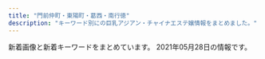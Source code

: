```yaml
---
title: "門前仲町・東陽町・葛西・南行徳"
description: "キーワード別にの巨乳アジアン・チャイナエステ嬢情報をまとめました。"
---
```


新着画像と新着キーワードをまとめています。
2021年05月28日の情報です。

<DmmAffiliateIns />
<KeywordTable
  shops={
    [
    {
        "name": "Aegean Sea\u30fb\u30a8\u30fc\u30b2\u6d77",
        "station": "\u845b\u897f\u99c5\u4e2d\u592e\u53e3",
        "img_links": [
            "http://est-lux.com/staff/koko/01.jpg",
            "http://est-lux.com/staff/momo/01.jpg",
            "http://est-lux.com/img/ttl_mobile.png",
            "http://est-lux.com/staff/haruka/01.jpg",
            "http://est-lux.com/staff/sakura/01mb.jpg",
            "http://est-lux.com/pic/campaign.png",
            "http://est-lux.com/staff/koko/01mb.jpg",
            "http://est-lux.com/img/ttl_staff.png",
            "http://est-lux.com/staff/aya/01.jpg",
            "http://est-lux.com/staff/aya/01mb.jpg",
            "http://est-lux.com/staff/miharu/01mb.jpg",
            "http://est-lux.com/staff/miharu/01.jpg",
            "http://est-lux.com/img/access/address.png",
            "http://est-lux.com/staff/momo/01mb.jpg",
            "http://est-lux.com/pic/head.png",
            "http://est-lux.com/staff/sakura/01.jpg",
            "http://est-lux.com/staff/rina/01mb.jpg",
            "http://est-lux.com/img/ttl_recbnr.png",
            "http://est-lux.com/staff/rina/01.jpg",
            "http://est-lux.com/i/files/homeimg.jpg",
            "http://est-lux.com/staff/haruka/01mb.jpg"
        ],
        "keywords": {
            "C": 16
        },
        "url": "http://est-lux.com/"
    },
    {
        "name": "\u591c\u6765\u9999",
        "station": "\u9580\u524d\u4ef2\u753a\u99c51\u756a\u51fa\u53e3",
        "url": "http://www.yeraisha.esjp.info/",
        "keywords": {
            "C": 4,
            "87": 6,
            "86": 10,
            "D": 12,
            "88": 2
        },
        "img_links": [
            "http://www.yeraisha.esjp.info/photo_news/upimg/569645ff576e68a2f9_1.jpg",
            "http://www.yeraisha.esjp.info/files/002-02.jpg",
            "http://www.yeraisha.esjp.info/files/016-02.jpg",
            "http://www.yeraisha.esjp.info/files/003-03.jpg",
            "http://www.yeraisha.esjp.info/photo_news/upimg/287805fc9ed3c6dfd5_0.jpg",
            "http://www.yeraisha.esjp.info/photo_news/upimg/96590602a02528f39e_1.jpg",
            "http://www.yeraisha.esjp.info/files/007-03.jpg",
            "http://www.yeraisha.esjp.info/photo_news/upimg/103916020c5436cbc3_0.jpg",
            "http://www.yeraisha.esjp.info/photo_news/upimg/708855fa23e7b29bc6_1.jpg",
            "http://www.yeraisha.esjp.info/files/007.jpg",
            "http://www.yeraisha.esjp.info/files/010-02.jpg",
            "http://www.yeraisha.esjp.info/files/015-03.jpg",
            "http://www.yeraisha.esjp.info/files/014-02.jpg",
            "http://www.yeraisha.esjp.info/files/011-03.jpg",
            "http://www.yeraisha.esjp.info/files/001-03.jpg",
            "http://www.yeraisha.esjp.info/files/014.jpg",
            "http://www.yeraisha.esjp.info/files/002.jpg",
            "http://www.yeraisha.esjp.info/files/011.jpg",
            "http://www.yeraisha.esjp.info/images/call.png",
            "http://www.yeraisha.esjp.info/files/010.jpg",
            "http://www.yeraisha.esjp.info/photo_news/upimg/470435fe983ea66714_0.jpg",
            "http://www.yeraisha.esjp.info/images/m-top003.jpg",
            "http://www.yeraisha.esjp.info/files/015-02.jpg",
            "http://www.yeraisha.esjp.info/files/016-03.jpg",
            "http://www.yeraisha.esjp.info/files/014-03.jpg",
            "http://www.yeraisha.esjp.info/photo_news/upimg/541995f8e7a123b0df_1.jpg",
            "http://www.yeraisha.esjp.info/files/015.jpg",
            "http://www.yeraisha.esjp.info/photo_news/upimg/103916020c5436cbc3_1.jpg",
            "http://www.yeraisha.esjp.info/photo_news/upimg/287876012472ea7f2e_1.jpg",
            "http://www.yeraisha.esjp.info/images/foot01.jpg",
            "http://www.yeraisha.esjp.info/files/016.jpg",
            "http://www.yeraisha.esjp.info/photo_news/upimg/235456066b19e7057b_0.jpg",
            "http://www.yeraisha.esjp.info/files/010-03.jpg",
            "http://www.yeraisha.esjp.info/files/003-02.jpg",
            "http://www.yeraisha.esjp.info/files/002-03.jpg",
            "http://www.yeraisha.esjp.info/files/007-02.jpg",
            "http://www.yeraisha.esjp.info/photo_news/upimg/657035f9ba51dd5f6b_0.jpg",
            "http://www.yeraisha.esjp.info/images/m-top004.jpg",
            "http://www.yeraisha.esjp.info/files/011-02.jpg",
            "http://www.yeraisha.esjp.info/files/001.jpg",
            "http://www.yeraisha.esjp.info/files/003.jpg",
            "http://www.yeraisha.esjp.info/images/m-head01.jpg",
            "http://www.yeraisha.esjp.info/files/001-02.jpg",
            "http://www.yeraisha.esjp.info/photo_news/upimg/541995f8e7a123b0df_0.jpg"
        ]
    },
    {
        "keywords": {
            "89": 10,
            "86": 10,
            "D": 3,
            "E": 1,
            "84": 20
        },
        "url": "https://love-forever.ests.jp/",
        "station": "\u884c\u5fb3\u99c5",
        "img_links": [
            "https://love-forever.ests.jp/photos/17/8156/202105/210519200z43u8.jpeg",
            "https://love-forever.ests.jp/photos/17/8156/202105/2105191f2211448.jpeg",
            "https://love-forever.ests.jp/photos/17/8156/202105/210519200u222k.jpeg",
            "https://love-forever.ests.jp/themes/love-forever.ests.jp/template/assets/images/bg_bottom02.jpg",
            "https://love-forever.ests.jp/photos/17/8156/202105/210519105403p59.png",
            "https://love-forever.ests.jp/themes/love-forever.ests.jp/template/assets/images/bg_bottom04.jpg",
            "https://love-forever.ests.jp/themes/love-forever.ests.jp/template/assets/images/bg_bottom01.jpg",
            "https://love-forever.ests.jp/photos/17/8156/202105/210519200t5e23.jpeg",
            "https://love-forever.ests.jp/photos/17/8156/202105/210519200uuj3.jpeg",
            "https://file.jp-navi.info/17/8156/202105/2105191f3232u0.jpeg",
            "https://file.jp-navi.info/17/8156/202105/2105191f124j09.jpeg",
            "https://love-forever.ests.jp/photos/17/8156/202105/2105191f1332238.jpeg",
            "https://file.jp-navi.info/17/8156/202105/2105191a95110q.jpeg",
            "https://assets.jp-navi.info/images/images/es-thumbnail.png",
            "https://love-forever.ests.jp/themes/love-forever.ests.jp/template/assets/images/bg_bottom03.jpg",
            "https://love-forever.ests.jp/photos/17/8156/202105/2105191f2294052.jpeg",
            "https://love-forever.ests.jp/photos/17/8156/202105/2105191931219208.jpeg",
            "https://love-forever.ests.jp/photos/17/8156/202105/2105191f3232u0.jpeg",
            "https://love-forever.ests.jp/photos/17/8156/202105/210519193132uj.jpeg",
            "https://love-forever.ests.jp/photos/17/8156/202105/2105191f124j09.jpeg",
            "https://love-forever.ests.jp/photos/17/8156/202105/2105191a95110q.jpeg",
            "https://love-forever.ests.jp/photos/17/8156/202105/2105191f0015163.jpeg",
            "https://file.jp-navi.info/17/8156/202105/2105191f2211448.jpeg",
            "https://love-forever.ests.jp/photos/17/8156/202105/2105191f332ql.jpeg",
            "https://love-forever.ests.jp/photos/17/8156/202105/2105201045461049.png"
        ],
        "name": "Love Forever"
    },
    {
        "url": "http://www.nuku-mori.xyz/",
        "station": "\u6771\u967d\u753a\u99c51\u756a\u51fa\u53e3",
        "name": "\u6e29\u3082\u308a",
        "keywords": {
            "C": 6
        },
        "img_links": [
            "http://www.nuku-mori.xyz/images/staff/2/ami.jpg",
            "http://www.nuku-mori.xyz/images/index-take_21.jpg",
            "http://www.nuku-mori.xyz/images/nav/c-nav-info.jpg",
            "http://www.nuku-mori.xyz/images/index-take_02.jpg",
            "http://www.nuku-mori.xyz/images/index-take_06.jpg",
            "http://www.nuku-mori.xyz/images/index-take_17.jpg",
            "http://www.nuku-mori.xyz/images/index-take_09.jpg",
            "http://www.nuku-mori.xyz/pad/off.jpg",
            "http://www.nuku-mori.xyz/images/index-take_13.jpg",
            "http://www.nuku-mori.xyz/images/nav/index-t_staff.jpg",
            "http://www.nuku-mori.xyz/images/staff/2/nana.jpg",
            "http://www.nuku-mori.xyz/images/staff/2/yuki2.jpg",
            "http://www.nuku-mori.xyz/images/index-take_07.jpg",
            "http://www.nuku-mori.xyz/images/sys.jpg",
            "http://www.nuku-mori.xyz/images/nav/c-nav-sys.jpg",
            "http://www.nuku-mori.xyz/images/staff/yuri.jpg",
            "http://www.nuku-mori.xyz/images/index-take_12.jpg",
            "http://www.nuku-mori.xyz/images/staff/2/mika.jpg"
        ]
    },
    {
        "name": "36\u2103",
        "station": "\u6d66\u5b89\u99c5\u5357\u53e3",
        "img_links": [
            "http://www.36do.mensest.com/files/003.jpg",
            "http://www.36do.mensest.com/files/002.jpg",
            "http://www.36do.mensest.com/images/foot01.jpg",
            "http://www.36do.mensest.com/files/005.jpg",
            "http://www.36do.mensest.com/images/call.png",
            "http://www.36do.mensest.com/images/m-top003.jpg",
            "http://www.36do.mensest.com/files/001.jpg",
            "http://www.36do.mensest.com/images/m-head01.jpg"
        ],
        "url": "http://www.36do.mensest.com/",
        "keywords": {
            "87": 6,
            "C": 2,
            "D": 6,
            "86": 2
        }
    },
    {
        "url": "http://www.iyashinomori.mensest.com/",
        "station": "\u845b\u897f\u99c5\u5730\u4e0b\u9244\u535a\u7269\u9928\u53e3",
        "img_links": [
            "http://www.iyashinomori.mensest.com/images/shop/shop01.jpg",
            "http://www.iyashinomori.mensest.com/files/003-02.jpg",
            "http://www.iyashinomori.mensest.com/files/006.jpg",
            "http://www.iyashinomori.mensest.com/files/007-02.jpg",
            "http://www.iyashinomori.mensest.com/files/004.jpg",
            "http://www.iyashinomori.mensest.com/files/007.jpg",
            "http://www.iyashinomori.mensest.com/images/side_link03.png",
            "http://www.iyashinomori.mensest.com/files/003.jpg",
            "http://www.iyashinomori.mensest.com/images/sp_btn_interior.png",
            "http://www.iyashinomori.mensest.com/files/002-02.jpg",
            "http://www.iyashinomori.mensest.com/files/001-02.jpg",
            "http://www.iyashinomori.mensest.com/images/sw_home.png",
            "http://www.iyashinomori.mensest.com/files/005.jpg",
            "http://www.iyashinomori.mensest.com/files/005-02.jpg",
            "http://www.iyashinomori.mensest.com/images/side_link02.png",
            "http://www.iyashinomori.mensest.com/images/shop/shop03.jpg",
            "http://www.iyashinomori.mensest.com/files/008.jpg",
            "http://www.iyashinomori.mensest.com/images/mainimg01_sp.png",
            "http://www.iyashinomori.mensest.com/files/004-02.jpg",
            "http://www.iyashinomori.mensest.com/files/002.jpg",
            "http://www.iyashinomori.mensest.com/files/006-02.jpg",
            "http://www.iyashinomori.mensest.com/images/shop/shop02.jpg",
            "http://www.iyashinomori.mensest.com/images/mainimg01.png",
            "http://www.iyashinomori.mensest.com/images/sp_btn_tel.png",
            "http://www.iyashinomori.mensest.com/images/shop/shop04.jpg",
            "http://www.iyashinomori.mensest.com/images/sw_tel.png",
            "http://www.iyashinomori.mensest.com/images/side_link01.png",
            "http://www.iyashinomori.mensest.com/files/001.jpg",
            "http://www.iyashinomori.mensest.com/files/008-02.jpg"
        ],
        "keywords": {
            "89": 6,
            "D": 24,
            "E": 6,
            "87": 36,
            "C": 6,
            "88": 6,
            "G": 12
        },
        "name": "\u7652\u3057\u306e\u68ee"
    },
    {
        "url": "http://aphrodite-est.xyz/",
        "station": "\u884c\u5fb3\u99c5\u5357\u53e3",
        "img_links": [
            "http://aphrodite-est.xyz/img/nav-006.png",
            "http://aphrodite-est.xyz/img/cg09.png",
            "http://aphrodite-est.xyz/img/cg05.png",
            "http://aphrodite-est.xyz/img/cg04.png",
            "http://aphrodite-est.xyz/img/stb.jpg",
            "http://aphrodite-est.xyz/img/nav-002.png",
            "http://aphrodite-est.xyz/img/tel.png",
            "http://aphrodite-est.xyz/img/nav-005.png",
            "http://aphrodite-est.xyz/img/stt.jpg",
            "http://aphrodite-est.xyz/img/cg03.png",
            "http://aphrodite-est.xyz/img/top01.png",
            "http://aphrodite-est.xyz/img/nav-004.png",
            "http://aphrodite-est.xyz/img/cg06.png",
            "http://aphrodite-est.xyz/img/no.png",
            "http://aphrodite-est.xyz/img/cg02.png",
            "http://aphrodite-est.xyz/img/cg01.png",
            "http://aphrodite-est.xyz/img/nav-003.png",
            "http://aphrodite-est.xyz/img/cg07.png",
            "http://aphrodite-est.xyz/img/nav-001.png",
            "http://aphrodite-est.xyz/img/cg08.png"
        ],
        "name": "\u30b3\u30b3\u30a2",
        "keywords": {
            "86": 7,
            "D": 4,
            "E": 3,
            "C": 2,
            "85": 2
        }
    },
    {
        "station": "\u845b\u897f\u99c5\u5317\u53e3",
        "img_links": [
            "http://www.uminoai.esjp.info/files/004-02.jpg",
            "http://www.uminoai.esjp.info/files/002-03.jpg",
            "http://www.uminoai.esjp.info/files/005-02.jpg",
            "http://www.uminoai.esjp.info/files/013-03.jpg",
            "http://www.uminoai.esjp.info/img/top-img01.png",
            "http://www.uminoai.esjp.info/files/006-02.jpg",
            "http://www.uminoai.esjp.info/files/011.jpg",
            "http://www.uminoai.esjp.info/files/003-03.jpg",
            "http://www.uminoai.esjp.info/files/008.jpg",
            "http://www.uminoai.esjp.info/files/010-02.jpg",
            "http://www.uminoai.esjp.info/img/top-img03.png",
            "http://www.uminoai.esjp.info/files/008-03.jpg",
            "http://www.uminoai.esjp.info/files/003.jpg",
            "http://www.uminoai.esjp.info/img/tel.png",
            "http://www.uminoai.esjp.info/files/002.jpg",
            "http://www.uminoai.esjp.info/photo_news/upimg/26042605d76044c4a6_0.jpg",
            "http://www.uminoai.esjp.info/files/006-03.jpg",
            "http://www.uminoai.esjp.info/files/005.jpg",
            "http://www.uminoai.esjp.info/img/top-img02.png",
            "http://www.uminoai.esjp.info/files/004.jpg",
            "http://www.uminoai.esjp.info/files/010.jpg",
            "http://www.uminoai.esjp.info/files/001-03.jpg",
            "http://www.uminoai.esjp.info/files/014-02.jpg",
            "http://www.uminoai.esjp.info/files/015-02.jpg",
            "http://www.uminoai.esjp.info/files/001-02.jpg",
            "http://www.uminoai.esjp.info/files/011-02.jpg",
            "http://www.uminoai.esjp.info/files/013-02.jpg",
            "http://www.uminoai.esjp.info/files/010-03.jpg",
            "http://www.uminoai.esjp.info/files/002-02.jpg",
            "http://www.uminoai.esjp.info/files/003-02.jpg",
            "http://www.uminoai.esjp.info/files/008-02.jpg",
            "http://www.uminoai.esjp.info/files/015-03.jpg",
            "http://www.uminoai.esjp.info/files/005-03.jpg",
            "http://www.uminoai.esjp.info/files/006.jpg",
            "http://www.uminoai.esjp.info/files/014-03.jpg",
            "http://www.uminoai.esjp.info/files/007.jpg",
            "http://www.uminoai.esjp.info/files/007-03.jpg",
            "http://www.uminoai.esjp.info/files/007-02.jpg",
            "http://www.uminoai.esjp.info/files/015.jpg",
            "http://www.uminoai.esjp.info/files/001.jpg",
            "http://www.uminoai.esjp.info/files/011-03.jpg",
            "http://www.uminoai.esjp.info/img/call.png",
            "http://www.uminoai.esjp.info/files/013.jpg",
            "http://www.uminoai.esjp.info/files/014.jpg",
            "http://www.uminoai.esjp.info/files/004-03.jpg"
        ],
        "name": "\u6d77\u306e\u611b",
        "url": "http://www.uminoai.esjp.info/",
        "keywords": {
            "C": 14,
            "90": 2,
            "89": 6,
            "G": 4,
            "84": 2,
            "E": 4,
            "86": 2,
            "D": 4,
            "85": 8,
            "87": 2,
            "82": 2
        }
    },
    {
        "keywords": {
            "87": 4,
            "86": 2,
            "C": 2,
            "88": 2,
            "D": 6
        },
        "station": "\u9580\u524d\u4ef2\u753a\u99c54\u756a\u53e3",
        "url": "http://www.bestlove.esjp.info/",
        "name": "Best Love",
        "img_links": [
            "http://www.bestlove.esjp.info/images/m-top03.jpg",
            "http://www.bestlove.esjp.info/images/m-top-right03.jpg",
            "http://www.bestlove.esjp.info/images/m-left.jpg",
            "http://www.bestlove.esjp.info/files/002.jpg",
            "http://www.bestlove.esjp.info/images/m-top-right02.jpg",
            "http://www.bestlove.esjp.info/images/m-top-right01.jpg",
            "http://www.bestlove.esjp.info/images/m-right.jpg",
            "http://www.bestlove.esjp.info/images/m-head.jpg",
            "http://www.bestlove.esjp.info/files/001.jpg",
            "http://www.bestlove.esjp.info/files/004.jpg",
            "http://www.bestlove.esjp.info/images/m-top02.jpg",
            "http://www.bestlove.esjp.info/images/m-yejiao.jpg",
            "http://www.bestlove.esjp.info/images/top-left01.jpg",
            "http://www.bestlove.esjp.info/photo_news/upimg/849236066c0874c4c8_0.jpg",
            "http://www.bestlove.esjp.info/photo_news/upimg/815346098f11be7c09_0.jpg",
            "http://www.bestlove.esjp.info/photo_news/upimg/20664608653e38f8a6_0.jpg",
            "http://www.bestlove.esjp.info/images/call.png",
            "http://www.bestlove.esjp.info/files/003.jpg",
            "http://www.bestlove.esjp.info/images/m-top-right04.jpg"
        ]
    },
    {
        "keywords": {
            "86": 1,
            "89": 1,
            "92": 1,
            "87": 2,
            "85": 1
        },
        "name": "\u30b0\u30ea\u30fc\u30f3",
        "station": "\u6771\u967d\u753a\u99c52\u756a\u51fa\u53e3",
        "url": "http://green-es.info/",
        "img_links": [
            "http://green-es.info/img/haru1.jpg",
            "http://green-es.info/img/risa1.jpg",
            "http://green-es.info/img/koko.jpg",
            "http://green-es.info/img/risa.jpg",
            "http://green-es.info/img/rika.jpg",
            "http://green-es.info/images/1.jpg",
            "http://green-es.info/images/2.jpg",
            "http://green-es.info/img/haru.jpg",
            "http://green-es.info/img/eri1.jpg",
            "http://green-es.info/img/yuki1.jpg",
            "http://green-es.info/images/6.jpg",
            "http://green-es.info/images/interior.png",
            "http://green-es.info/images/news.jpg",
            "http://green-es.info/images/3.jpg",
            "http://green-es.info/images/staff_t.jpg",
            "http://green-es.info/images/5.jpg",
            "http://green-es.info/images/4.jpg",
            "http://green-es.info/images/tt.jpg",
            "http://green-es.info/img/yuki.jpg",
            "http://green-es.info/img/eri.jpg",
            "http://green-es.info/images/rem.jpg",
            "http://green-es.info/img/rika1.jpg",
            "http://green-es.info/images/mobile.jpg",
            "http://green-es.info/img/koko1.jpg",
            "http://green-es.info/images/tp.png",
            "http://green-es.info/images/interior_t.jpg"
        ]
    },
    {
        "keywords": {
            "G": 2,
            "F": 4,
            "D": 10,
            "E": 2
        },
        "img_links": [
            "http://gakuen.xyz.mn/images/news1.jpg",
            "http://gakuen.xyz.mn/photos/sites/71/2021/04/2021041917552189.jpg",
            "http://gakuen.xyz.mn/photos/sites/71/2019/10/2019102420321841.jpg",
            "http://gakuen.xyz.mn/photos/sites/71/2020/01/2020011015294716.jpg",
            "http://gakuen.xyz.mn/images/s_cosplay.jpg",
            "http://gakuen.xyz.mn/images/staff_bj3.jpg",
            "http://gakuen.xyz.mn/photos/sites/71/2020/02/2020021414323643.jpg",
            "http://gakuen.xyz.mn/images/g1.jpg",
            "http://gakuen.xyz.mn/photos/sites/71/2019/10/2019101811500268.jpg",
            "http://gakuen.xyz.mn/images/g10.jpg",
            "http://gakuen.xyz.mn/images/1.jpg",
            "http://gakuen.xyz.mn/images/2.jpg",
            "http://gakuen.xyz.mn/photos/sites/71/2021/05/2021052120233061.jpeg",
            "http://gakuen.xyz.mn/photos/sites/71/2021/05/2021052120233061-e1621596219264.jpeg",
            "http://gakuen.xyz.mn/photos/sites/71/2021/04/2021042810263779.jpg",
            "http://gakuen.xyz.mn/photos/sites/71/2021/04/2021041917464125-e1618822013542.jpeg",
            "http://gakuen.xyz.mn/photos/sites/71/2020/02/2020020317060366.jpg",
            "http://gakuen.xyz.mn/photos/sites/71/2020/04/2020040816463188.jpg",
            "http://gakuen.xyz.mn/photos/sites/71/2021/04/2021040917371526.jpg",
            "http://gakuen.xyz.mn/photos/sites/71/2019/10/2019101811390877.jpg",
            "http://gakuen.xyz.mn/photos/sites/71/2021/05/2021050319020862-e1620036139572.jpeg",
            "http://gakuen.xyz.mn/photos/sites/71/2021/04/2021040917170299-e1617956231868.jpeg",
            "http://gakuen.xyz.mn/photos/sites/71/2021/04/2021040917343160.jpg",
            "http://gakuen.xyz.mn/photos/sites/71/2020/03/2020032610084881.jpg",
            "http://gakuen.xyz.mn/images/pick.jpg",
            "http://gakuen.xyz.mn/photos/sites/71/2020/11/2020111416130515.jpg",
            "http://gakuen.xyz.mn/photos/sites/71/2020/11/2020112517584561.jpg",
            "http://gakuen.xyz.mn/photos/sites/71/2021/05/2021050715571489.jpg",
            "http://gakuen.xyz.mn/photos/sites/71/2020/08/2020081616440837.jpg",
            "http://gakuen.xyz.mn/photos/sites/71/2020/03/2020030915313184.jpeg",
            "http://gakuen.xyz.mn/photos/sites/71/2021/04/2021042719583960-e1619521127868.jpeg",
            "http://gakuen.xyz.mn/photos/sites/71/2019/10/2019102816572380.jpg",
            "http://gakuen.xyz.mn/photos/sites/71/2019/12/2019120817483319.jpg",
            "http://gakuen.xyz.mn/images/info.jpg",
            "http://gakuen.xyz.mn/images/g8.jpg",
            "http://gakuen.xyz.mn/images/g2.jpg",
            "http://gakuen.xyz.mn/images/mobile.jpg",
            "http://gakuen.xyz.mn/photos/sites/71/2019/09/2019092719211853.jpg",
            "http://gakuen.xyz.mn/photos/sites/71/2020/10/2020102412595563.jpg",
            "http://gakuen.xyz.mn/photos/sites/71/2020/02/2020022618290662.jpg",
            "http://gakuen.xyz.mn/photos/sites/71/2019/11/2019111517040618.jpg",
            "http://gakuen.xyz.mn/images/g7.jpg",
            "http://gakuen.xyz.mn/images/g17.jpg",
            "http://gakuen.xyz.mn/photos/sites/71/2020/09/2020092819121522.jpg",
            "http://gakuen.xyz.mn/images/g3.jpg",
            "http://gakuen.xyz.mn/photos/sites/71/2020/02/2020020317175855.jpg",
            "http://gakuen.xyz.mn/images/g15.jpg",
            "http://gakuen.xyz.mn/photos/sites/71/2019/12/2019121619230170.jpg",
            "http://gakuen.xyz.mn/photos/sites/71/2019/09/2019092719211544.jpg",
            "http://gakuen.xyz.mn/images/s_link.jpg",
            "http://gakuen.xyz.mn/images/g13.jpg",
            "http://gakuen.xyz.mn/photos/sites/71/2021/01/2021011516005173.jpeg",
            "http://gakuen.xyz.mn/photos/sites/71/2020/02/2020022210241571.jpg",
            "http://gakuen.xyz.mn/images/s_staff.jpg",
            "http://gakuen.xyz.mn/images/g16.jpg",
            "http://gakuen.xyz.mn/images/info2.jpg",
            "http://gakuen.xyz.mn/photos/sites/71/2020/12/2020122014304059.jpg",
            "http://gakuen.xyz.mn/photos/sites/71/2020/06/2020061015582330.jpg",
            "http://gakuen.xyz.mn/photos/sites/71/2020/07/2020072818553775.jpg",
            "http://gakuen.xyz.mn/images/top.jpg",
            "http://gakuen.xyz.mn/photos/sites/71/2020/06/2020062110420119.jpg",
            "http://gakuen.xyz.mn/photos/sites/71/2020/01/2020010713430218.jpg"
        ],
        "name": "\u884c\u5fb3\u5b66\u5712",
        "station": "\u884c\u5fb3\u99c5\u5357\u53e3",
        "url": "http://gakuen.xyz.mn/"
    },
    {
        "url": "http://youandme.jpest.net/",
        "name": "\u7652\u697d\u7a7a\u9593",
        "station": "\u9580\u524d\u4ef2\u753a\u99c52\u756a\u51fa\u53e3",
        "keywords": {},
        "img_links": [
            "http://youandme.jpest.net/uploads//sites/19/2020/12/a1.jpg",
            "http://youandme.jpest.net/uploads//sites/19/2020/12/a2.jpg",
            "http://youandme.jpest.net/uploads//sites/19/2020/09/g3-2.jpg",
            "http://youandme.jpest.net/uploads//sites/19/elementor/thumbs/g3-2-ovtnoxj0herfda8sgqdu3i0ozso844lr0cceku1toc.jpg",
            "http://youandme.jpest.net/uploads//sites/19/2020/09/top-6.jpg",
            "http://youandme.jpest.net/uploads//sites/19/2020/09/top1-6.jpg",
            "http://youandme.jpest.net/uploads//sites/19/2021/05/2.jpg",
            "http://youandme.jpest.net/uploads//sites/19/2020/09/pick.jpg",
            "http://youandme.jpest.net/uploads//sites/19/2020/09/s_staff.png",
            "http://youandme.jpest.net/uploads//sites/19/2020/09/r1.jpg",
            "http://youandme.jpest.net/uploads//sites/19/2020/09/news.jpg",
            "http://youandme.jpest.net/uploads//sites/19/2020/09/mobile.jpg",
            "http://youandme.jpest.net/uploads//sites/19/2020/12/a4.jpg",
            "http://youandme.jpest.net/uploads//sites/19/2020/09/g5-1.jpg",
            "http://youandme.jpest.net/uploads//sites/19/2020/09/r3.jpg",
            "http://youandme.jpest.net/uploads//sites/19/2020/09/r4.jpg",
            "http://youandme.jpest.net/uploads//sites/19/elementor/thumbs/2-p6swfamgdszmkp91jurs1xy7qqoyshis11s4nv1xfg.jpg",
            "http://youandme.jpest.net/uploads//sites/19/2020/09/r2.jpg",
            "http://youandme.jpest.net/uploads//sites/19/elementor/thumbs/3-p6swgwwg5j7ekiwe3jyncj8skmpq1py4x288f0nipo.jpg",
            "http://youandme.jpest.net/uploads//sites/19/2021/05/3.jpg",
            "http://youandme.jpest.net/uploads//sites/19/elementor/thumbs/1-p6swdocgm2rukvlp05kwrcnmwuo7j93f51c0wpgc58.jpg",
            "http://youandme.jpest.net/uploads//sites/19/2020/09/g4-2.jpg",
            "http://youandme.jpest.net/uploads//sites/19/2021/05/1.jpg",
            "http://youandme.jpest.net/uploads//sites/19/2020/12/a3.jpg"
        ]
    },
    {
        "name": "\u723d\u5065",
        "url": "http://www.styleone.cf/sk/",
        "img_links": [
            "http://www.styleone.cf/sk/wp-content/themes/800/picture/pic_girl01.jpg",
            "http://www.styleone.cf/sk/wp-content/themes/800/picture/tit_news.png",
            "http://www.styleone.cf/sk/wp-content/themes/800/images/border-bottom.png",
            "http://www.styleone.cf/sk/wp-content/themes/800/picture/rb.png",
            "http://www.styleone.cf/sk/wp-content/themes/800/picture/side_mobile.png",
            "http://www.styleone.cf/sk/room/images/room2.jpg",
            "http://www.styleone.cf/sk/wp-content/themes/800/picture/tit_pick.jpg",
            "http://www.styleone.cf/sk/wp-content/themes/800/images/bg_comend.jpg",
            "http://www.styleone.cf/sk/room/images/room1.jpg",
            "http://www.styleone.cf/sk/room/images/room3.jpg",
            "http://www.styleone.cf/sk/wp-content/themes/800/picture/pic_girl04.jpg",
            "http://www.styleone.cf/sk/wp-content/themes/800/picture/top.png",
            "http://www.styleone.cf/sk/wp-content/themes/800/picture/pic_girl02.jpg",
            "http://www.styleone.cf/sk/wp-content/themes/800/picture/tit_staff.jpg",
            "http://www.styleone.cf/sk/wp-content/themes/800/picture/girl.png",
            "http://www.styleone.cf/sk/wp-content/themes/800/picture/end.jpg",
            "http://www.styleone.cf/sk/room/images/room4.jpg",
            "http://www.styleone.cf/sk/wp-content/themes/800/picture/pic_girl03.jpg",
            "http://www.styleone.cf/sk/wp-content/themes/800/images/end.jpg",
            "http://www.styleone.cf/sk/wp-content/themes/800/picture/lb.png",
            "http://www.styleone.cf/sk/wp-content/themes/800/picture/bg_comend.jpg",
            "http://www.styleone.cf/sk/wp-content/themes/800/picture/border-bottom.png"
        ],
        "station": "\u845b\u897f\u99c5\u5357\u53e3",
        "keywords": {
            "90": 1,
            "87": 1,
            "C": 9,
            "89": 1,
            "88": 1
        }
    },
    {
        "name": "Angel Islands",
        "station": "\u884c\u5fb3\u99c5",
        "url": "http://blue-est.xyz/",
        "keywords": {
            "E": 1,
            "85": 1,
            "C": 7
        },
        "img_links": [
            "http://blue-est.xyz/images/r02.jpg",
            "http://blue-est.xyz/images/g6.jpg",
            "http://blue-est.xyz/images/mimi.jpg",
            "http://blue-est.xyz/images/g1.jpg",
            "http://blue-est.xyz/images/y.jpg",
            "http://blue-est.xyz/images/h1.jpg",
            "http://blue-est.xyz/images/r01.jpg",
            "http://blue-est.xyz/images/miyu.jpg",
            "http://blue-est.xyz/images/ayk.jpg",
            "http://blue-est.xyz/images/g8.jpg",
            "http://blue-est.xyz/images/hana.jpg",
            "http://blue-est.xyz/images/gat.png",
            "http://blue-est.xyz/images/g4.jpg",
            "http://blue-est.xyz/images/momo.jpg",
            "http://blue-est.xyz/images/mina.jpg",
            "http://blue-est.xyz/images/g0.jpg",
            "http://blue-est.xyz/images/saki.jpg",
            "http://blue-est.xyz/images/kaori.jpg",
            "http://blue-est.xyz/images/nana.jpg",
            "http://blue-est.xyz/images/g7.jpg",
            "http://blue-est.xyz/images/ayi.jpg",
            "http://blue-est.xyz/images/lie.jpg",
            "http://blue-est.xyz/images/g9.jpg",
            "http://blue-est.xyz/images/g18.jpg",
            "http://blue-est.xyz/images/top.png",
            "http://blue-est.xyz/images/g5.jpg",
            "http://blue-est.xyz/images/h2.jpg",
            "http://blue-est.xyz/images/newt.png",
            "http://blue-est.xyz/images/na.jpg",
            "http://blue-est.xyz/images/pickt.png",
            "http://blue-est.xyz/images/moe.jpg",
            "http://blue-est.xyz/images/tite-staff.png",
            "http://blue-est.xyz/images/laki.jpg",
            "http://blue-est.xyz/images/lili.jpg",
            "http://blue-est.xyz/images/g101.jpg",
            "http://blue-est.xyz/images/mobile.png",
            "http://blue-est.xyz/images/mm.jpg",
            "http://blue-est.xyz/images/runa.jpg",
            "http://blue-est.xyz/images/ggg.jpg",
            "http://blue-est.xyz/images/mla.jpg",
            "http://blue-est.xyz/images/aya.jpg",
            "http://blue-est.xyz/images/nnm.jpg",
            "http://blue-est.xyz/images/my.jpg",
            "http://blue-est.xyz/images/lisa.jpg",
            "http://blue-est.xyz/images/sr.jpg"
        ]
    },
    {
        "station": "\u6771\u967d\u753a\u99c54\u756a\u51fa\u53e3",
        "img_links": [
            "http://cuorea-massage.work/img/sta23.jpg",
            "http://cuorea-massage.work/img/s11.jpg",
            "http://cuorea-massage.work/img/credit.jpg",
            "http://cuorea-massage.work/img/sta22.jpg",
            "http://cuorea-massage.work/i/img/r2.jpg",
            "http://cuorea-massage.work/img/fla-2.jpg",
            "http://cuorea-massage.work/img/s16.jpg",
            "http://cuorea-massage.work/i/img/sta17.jpg",
            "http://cuorea-massage.work/img/s12.jpg",
            "http://cuorea-massage.work/img/s22.jpg",
            "http://cuorea-massage.work/img/s21.jpg",
            "http://cuorea-massage.work/img/m30.jpg",
            "http://cuorea-massage.work/img/sta1.jpg",
            "http://cuorea-massage.work/img/st11.jpg",
            "http://cuorea-massage.work/img/sta16.jpg",
            "http://cuorea-massage.work/img/s24.jpg",
            "http://cuorea-massage.work/i/img/sta1.jpg",
            "http://cuorea-massage.work/img/st13.jpg",
            "http://cuorea-massage.work/img/st04.jpg",
            "http://cuorea-massage.work/img/sta11.jpg",
            "http://cuorea-massage.work/i/img/sta22.jpg",
            "http://cuorea-massage.work/img/st16.jpg",
            "http://cuorea-massage.work/img/st4.jpg",
            "http://cuorea-massage.work/img/sta15.jpg",
            "http://cuorea-massage.work/img/st12.jpg",
            "http://cuorea-massage.work/img/sta13.jpg",
            "http://cuorea-massage.work/i/img/sta15.jpg",
            "http://cuorea-massage.work/i/img/sta24.jpg",
            "http://cuorea-massage.work/img/st23.jpg",
            "http://cuorea-massage.work/img/s23.jpg",
            "http://cuorea-massage.work/i/img/sta21.jpg",
            "http://cuorea-massage.work/img/sta12.jpg",
            "http://cuorea-massage.work/img/fla.jpg",
            "http://cuorea-massage.work/img/st1.jpg",
            "http://cuorea-massage.work/i/img/sta7.jpg",
            "http://cuorea-massage.work/i/img/r3.jpg",
            "http://cuorea-massage.work/i/img/sta12.jpg",
            "http://cuorea-massage.work/img/sta7.jpg",
            "http://cuorea-massage.work/img/s7.jpg",
            "http://cuorea-massage.work/i/img/r1.jpg",
            "http://cuorea-massage.work/img/head.jpg",
            "http://cuorea-massage.work/img/st22.jpg",
            "http://cuorea-massage.work/img/s4.jpg",
            "http://cuorea-massage.work/img/st19.jpg",
            "http://cuorea-massage.work/img/s19.jpg",
            "http://cuorea-massage.work/img/nos.jpg",
            "http://cuorea-massage.work/img/m3.jpg",
            "http://cuorea-massage.work/img/m2.jpg",
            "http://cuorea-massage.work/i/img/sta11.jpg",
            "http://cuorea-massage.work/img/m4.jpg",
            "http://cuorea-massage.work/img/sta17.jpg",
            "http://cuorea-massage.work/img/m6.jpg",
            "http://cuorea-massage.work/img/sta19.jpg",
            "http://cuorea-massage.work/img/st17.jpg",
            "http://cuorea-massage.work/img/s13.jpg",
            "http://cuorea-massage.work/img/s1.jpg",
            "http://cuorea-massage.work/img/st24.jpg",
            "http://cuorea-massage.work/img/m5.jpg",
            "http://cuorea-massage.work/i/img/sta16.jpg",
            "http://cuorea-massage.work/img/m50.jpg",
            "http://cuorea-massage.work/img/s15.jpg",
            "http://cuorea-massage.work/img/st15.jpg",
            "http://cuorea-massage.work/i/img/sta19.jpg",
            "http://cuorea-massage.work/i/img/sta23.jpg",
            "http://cuorea-massage.work/i/img/st21.jpg",
            "http://cuorea-massage.work/i/img/paypay.jpg",
            "http://cuorea-massage.work/i/img/sta4.jpg",
            "http://cuorea-massage.work/img/m60.jpg",
            "http://cuorea-massage.work/img/sta4.jpg",
            "http://cuorea-massage.work/img/st21.jpg",
            "http://cuorea-massage.work/img/st7.jpg",
            "http://cuorea-massage.work/img/botton.jpg",
            "http://cuorea-massage.work/img/st015.jpg",
            "http://cuorea-massage.work/img/m1.jpg",
            "http://cuorea-massage.work/img/m20.jpg",
            "http://cuorea-massage.work/img/sta21.jpg",
            "http://cuorea-massage.work/img/m40.jpg",
            "http://cuorea-massage.work/i/img/nos.jpg",
            "http://cuorea-massage.work/img/sta24.jpg"
        ],
        "name": "\u30af\u30aa\u30ec\u30a2",
        "url": "http://cuorea-massage.work/",
        "keywords": {
            "C": 22,
            "85": 3,
            "87": 7,
            "E": 9,
            "86": 15,
            "88": 6,
            "D": 21
        }
    },
    {
        "img_links": [
            "http://yuki.jpn.cm/images/nbj2.jpg",
            "http://yuki.jpn.cm/images/s_staff.jpg",
            "http://yuki.jpn.cm/images/room2.jpg",
            "http://yuki.jpn.cm/images/room3.jpg",
            "http://yuki.jpn.cm/photos/sites/37/2020/03/2020030510332648.jpg",
            "http://yuki.jpn.cm/images/s_news.jpg",
            "http://yuki.jpn.cm/images/top.png",
            "http://yuki.jpn.cm/photos/sites/37/2020/03/2020030510334277.jpg",
            "http://yuki.jpn.cm/photos/sites/37/2020/03/2020030510331117.jpg",
            "http://yuki.jpn.cm/photos/sites/37/2020/03/2020030510325253.jpg",
            "http://yuki.jpn.cm/images/room1.jpg",
            "http://yuki.jpn.cm/photos/sites/37/2020/03/202003051033562.jpg",
            "http://yuki.jpn.cm/images/mobile.jpg",
            "http://yuki.jpn.cm/images/1.jpg",
            "http://yuki.jpn.cm/images/room4.jpg",
            "http://yuki.jpn.cm/images/end.png",
            "http://yuki.jpn.cm/photos/sites/37/2020/03/2020030510342475.jpg"
        ],
        "name": "\u3086\u304d",
        "station": "\u5357\u884c\u5fb3\u99c5\u5317\u53e3",
        "url": "http://yuki.jpn.cm/",
        "keywords": {
            "D": 6,
            "83": 1,
            "85": 3,
            "86": 2
        }
    },
    {
        "station": "\u884c\u5fb3\u99c5\u5357\u53e3",
        "url": "http://sakurairo.msa.jp/",
        "name": "\u685c\u8272",
        "img_links": [
            "http://sakurairo.msa.jp/images/top_01.png",
            "http://sakurairo.msa.jp/images/top/top_03.jpg",
            "http://sakurairo.msa.jp/images/home/campaign_02.jpg",
            "http://sakurairo.msa.jp/images/top_04.png",
            "http://sakurairo.msa.jp/images/home/index_15.png",
            "http://sakurairo.msa.jp/images/home/index_b.png",
            "http://sakurairo.msa.jp/images/staff/staff_03.png",
            "http://sakurairo.msa.jp/images/home/index_12.png",
            "http://sakurairo.msa.jp/images/home/index_14.png",
            "http://sakurairo.msa.jp/images/home/top.jpg",
            "http://sakurairo.msa.jp/images/staff/staff_04d.jpg",
            "http://sakurairo.msa.jp/images/staff/staff_07e.jpg",
            "http://sakurairo.msa.jp/images/home/index_11.png",
            "http://sakurairo.msa.jp/images/top/top_02.jpg",
            "http://sakurairo.msa.jp/images/home/index_09.png",
            "http://sakurairo.msa.jp/images/home/index_05.png",
            "http://sakurairo.msa.jp/images/headerParts01.png",
            "http://sakurairo.msa.jp/images/home/index_a.png",
            "http://sakurairo.msa.jp/images/home/index_c.png",
            "http://sakurairo.msa.jp/images/top_02.png",
            "http://sakurairo.msa.jp/images/home/index_17.png",
            "http://sakurairo.msa.jp/images/top/top_04.jpg",
            "http://sakurairo.msa.jp/images/page_top.png",
            "http://sakurairo.msa.jp/images/top/top_08.png",
            "http://sakurairo.msa.jp/images/staff/staff_01.png",
            "http://sakurairo.msa.jp/images/home/index_13.png",
            "http://sakurairo.msa.jp/images/top/top_01.jpg",
            "http://sakurairo.msa.jp/images/top_flash_01.jpg",
            "http://sakurairo.msa.jp/images/home/index_01.png",
            "http://sakurairo.msa.jp/images/top_flash_02.jpg",
            "http://sakurairo.msa.jp/images/top/top_06.jpg",
            "http://sakurairo.msa.jp/images/staff/staff_03d.jpg",
            "http://sakurairo.msa.jp/images/home/index_10.png",
            "http://sakurairo.msa.jp/images/home/index_06.png",
            "http://sakurairo.msa.jp/images/home/index_tel.png",
            "http://sakurairo.msa.jp/images/home/index_19.png",
            "http://sakurairo.msa.jp/images/home/index_07.png",
            "http://sakurairo.msa.jp/images/top/top_05.jpg",
            "http://sakurairo.msa.jp/images/home/campaign_01.jpg",
            "http://sakurairo.msa.jp/images/staff/staff_02d.jpg",
            "http://sakurairo.msa.jp/images/staff/staff_01d.jpg",
            "http://sakurairo.msa.jp/images/home/index_d.png"
        ],
        "keywords": {
            "86": 1,
            "84": 1,
            "D": 3,
            "85": 2,
            "C": 1
        }
    },
    {
        "station": "\u845b\u897f\u99c5",
        "url": "http://lavender01.com/",
        "name": "Lavender \uff5e\u30e9\u30d9\u30f3\u30c0\u30fc\uff5e",
        "img_links": [
            "http://lavender01.com/wp-content/uploads/2018/02/2-2.jpg",
            "http://lavender01.com/wp-content/uploads/2019/04/1558518416960.jpg",
            "http://lavender01.com/wp-content/uploads/2020/11/1606713863690.jpg",
            "http://lavender01.com/wp-content/uploads/2018/02/1-2-330x493.jpg",
            "http://lavender01.com/wp-content/uploads/2018/02/5-2.jpg",
            "http://lavender01.com/wp-content/uploads/2018/03/sys4.jpg",
            "http://lavender01.com/wp-content/uploads/2020/11/SSfYZs6CdoQYwW01606714654_1606714696.jpg",
            "http://lavender01.com/wp-content/uploads/2018/02/qr.jpg",
            "http://lavender01.com/wp-content/uploads/2018/02/3-2-330x493.jpg",
            "http://lavender01.com/wp-content/uploads/2020/11/PQTz07QdWarnUrS1607842853_1607842875.jpg",
            "http://lavender01.com/wp-content/uploads/2021/04/xsZVLMOBvlGslIP1619083232_1619083310.jpg",
            "http://lavender01.com/wp-content/uploads/2019/04/1558518421316.jpg",
            "http://lavender01.com/wp-content/uploads/2018/02/3-2.jpg",
            "http://lavender01.com/wp-content/uploads/2018/02/4-2.jpg",
            "http://lavender01.com/wp-content/uploads/2021/04/\u3042\u3042\u3042.jpg",
            "http://lavender01.com/wp-content/uploads/2018/02/m_therapist.png",
            "http://lavender01.com/wp-content/uploads/2020/11/uam1gRClIJWQsaK1607842826_1607842842.jpg",
            "http://lavender01.com/wp-content/uploads/2018/02/1-2.jpg",
            "http://lavender01.com/wp-content/uploads/2020/11/44.jpg",
            "http://lavender01.com/wp-content/uploads/2020/11/33.jpg",
            "http://lavender01.com/wp-content/uploads/2020/11/987.jpg",
            "http://lavender01.com/wp-content/uploads/2018/02/2-2-330x493.jpg",
            "http://lavender01.com/wp-content/uploads/2018/02/m_gallery.png",
            "http://lavender01.com/wp-content/uploads/2021/04/DWuvcZgBWqc17Hi1619083396_1619083425.jpg",
            "http://lavender01.com/wp-content/uploads/2018/02/m_top-1.png",
            "http://lavender01.com/wp-content/uploads/2018/02/5-2-330x493.jpg",
            "http://lavender01.com/wp-content/uploads/2020/11/22258963.jpg",
            "http://lavender01.com/wp-content/uploads/2018/02/6.jpg",
            "http://lavender01.com/wp-content/uploads/2018/07/321.jpg",
            "http://lavender01.com/wp-content/plugins/wpfront-scroll-top/images/icons/103.png"
        ],
        "keywords": {
            "\u80f8": 1
        }
    },
    {
        "station": "\u884c\u5fb3\u99c5\u5317\u53e3",
        "img_links": [
            "http://www.madonna.work/images/2.jpg",
            "http://www.madonna.work/images/int2.jpg",
            "http://www.madonna.work/images/rec2.jpg",
            "http://www.madonna.work/img/arisa1.jpg",
            "http://www.madonna.work/images/news.jpg",
            "http://www.madonna.work/images/staff_t.jpg",
            "http://www.madonna.work/images/info.jpg",
            "http://www.madonna.work/images/interior_t.jpg",
            "http://www.madonna.work/images/tel.jpg",
            "http://www.madonna.work/images/sys4.jpg",
            "http://www.madonna.work/images/mobile.jpg",
            "http://www.madonna.work/images/ac2.jpg",
            "http://www.madonna.work/images/int1.jpg",
            "http://www.madonna.work/img/mio1.jpg",
            "http://www.madonna.work/images/ac1.jpg",
            "http://www.madonna.work/images/4.jpg",
            "http://www.madonna.work/img/aya1.jpg",
            "http://www.madonna.work/images/3.jpg",
            "http://www.madonna.work/images/sys3.jpg",
            "http://www.madonna.work/img/yuyu1.jpg",
            "http://www.madonna.work/images/sys1.jpg",
            "http://www.madonna.work/images/1.jpg",
            "http://www.madonna.work/images/head.jpg",
            "http://www.madonna.work/images/sys2.jpg",
            "http://www.madonna.work/images/rec1.jpg"
        ],
        "keywords": {},
        "url": "http://www.madonna.work/",
        "name": "\u84ee\u82b1"
    },
    {
        "url": "http://surtaop.xyz/",
        "name": "\u7652\u3057\u306e\u5929\u4f7f",
        "keywords": {
            "D": 1
        },
        "station": "\u6728\u5834\u99c52\u756a\u51fa\u53e3",
        "img_links": [
            "http://surtaop.xyz/templets/default/picture/rec1.png",
            "http://surtaop.xyz/templets/default/picture/sm.jpg",
            "http://surtaop.xyz/templets/default/picture/line.png",
            "http://surtaop.xyz/templets/default/picture/concept.jpg",
            "http://surtaop.xyz/uploads/210317/1-21031GIH3224.jpg",
            "http://surtaop.xyz/templets/default/picture/news.jpg",
            "http://surtaop.xyz/templets/default/picture/sys1.png",
            "http://surtaop.xyz/uploads/210317/1-21031GIK35c.jpg",
            "http://surtaop.xyz/uploads/210317/1-21031GIF5M0.jpg",
            "http://surtaop.xyz/templets/default/picture/head1.jpg",
            "http://surtaop.xyz/templets/default/picture/rec2.png",
            "http://surtaop.xyz/templets/default/picture/ta0.jpg",
            "http://surtaop.xyz/templets/default/picture/staff_t.png",
            "http://surtaop.xyz/uploads/210317/1-21031GI550H3.jpg",
            "http://surtaop.xyz/uploads/210317/1-21031GIRI13.jpg",
            "http://surtaop.xyz/templets/default/picture/int2.png",
            "http://surtaop.xyz/templets/default/picture/int1.png",
            "http://surtaop.xyz/uploads/210317/1-21031GIPcZ.jpg",
            "http://surtaop.xyz/templets/default/picture/interior_t.png",
            "http://surtaop.xyz/templets/default/picture/int3.png",
            "http://surtaop.xyz/uploads/210317/1-21031GI910535.jpg",
            "http://surtaop.xyz/templets/default/picture/mobile.png"
        ]
    },
    {
        "keywords": {},
        "station": "\u845b\u897f\u99c5\u897f\u53e3",
        "img_links": [],
        "url": "http://ran.xyz.mn/",
        "name": "\u82b1\u6d77"
    },
    {
        "station": "\u7be0\u5d0e\u99c5\u5317\u53e3",
        "keywords": {},
        "name": "Shamballa\uff5e\u30b7\u30e3\u30f3\u30d0\u30e9",
        "url": "http://hi-msg.com/shamballa/",
        "img_links": []
    },
    {
        "station": "\u6728\u5834\u99c5A4\u51fa\u53e3",
        "url": "http://iyasinote.xyz/",
        "img_links": [
            "http://iyasinote.xyz/_src/20272614/x1.png",
            "http://iyasinote.xyz/_src/20272584/tel.png",
            "http://iyasinote.xyz/_src/20272636/back.png",
            "http://iyasinote.xyz/_src/32108882/img20190623174539069990.jpg",
            "http://iyasinote.xyz/_src/23776259/img20190220201540841954_20210421120550484.jpg",
            "http://iyasinote.xyz/_src/20272641/index_11.png",
            "http://iyasinote.xyz/_src/20272631/x3.png",
            "http://iyasinote.xyz/_src/20272567/sign.png",
            "http://iyasinote.xyz/_src/20272668/info1.png",
            "http://iyasinote.xyz/_src/20272626/sign.png",
            "http://iyasinote.xyz/_src/20272599/back.png",
            "http://iyasinote.xyz/_src/20272643/index_09.png",
            "http://iyasinote.xyz/_src/20272618/x3.png",
            "http://iyasinote.xyz/_src/20850006/wechatimg568.jpg",
            "http://iyasinote.xyz/_src/20272571/img20160403102850637767.jpg",
            "http://iyasinote.xyz/_src/20272602/sign.png",
            "http://iyasinote.xyz/_src/20272590/x1.png",
            "http://iyasinote.xyz/_src/20850017/point_blur_jan142021_151523.jpg",
            "http://iyasinote.xyz/_src/20272639/index_04.png",
            "http://iyasinote.xyz/_src/20272583/tel.png",
            "http://iyasinote.xyz/_src/20272594/x3.png",
            "http://iyasinote.xyz/_src/20272573/b1.png",
            "http://iyasinote.xyz/_src/20272644/wechatimg568.jpg",
            "http://iyasinote.xyz/_src/20272642/index_08.png",
            "http://iyasinote.xyz/_src/20272569/_x1m6343.jpg",
            "http://iyasinote.xyz/_src/20272570/dscf1336.jpg",
            "http://iyasinote.xyz/_src/20272628/x1.png",
            "http://iyasinote.xyz/_src/23776260/img20190220201540841954_20210421120550484.jpg",
            "http://iyasinote.xyz/_src/20272683/point_blur_jan142021_151523.jpg",
            "http://iyasinote.xyz/_src/20272612/sign.png",
            "http://iyasinote.xyz/_src/20272665/img20160204005259325917.jpg",
            "http://iyasinote.xyz/_src/20272568/img20151209023726260995.jpg",
            "http://iyasinote.xyz/_src/20272588/sign.png",
            "http://iyasinote.xyz/_src/20272684/s2.jpg",
            "http://iyasinote.xyz/_src/20272585/back.png",
            "http://iyasinote.xyz/_src/20272640/index_05.png",
            "http://iyasinote.xyz/_src/21196925/img20180526163006762357.jpg",
            "http://iyasinote.xyz/_src/20850011/s2.jpg",
            "http://iyasinote.xyz/_src/20272623/back.png",
            "http://iyasinote.xyz/_src/20272581/sign.png",
            "http://iyasinote.xyz/_src/20272575/sign.png",
            "http://iyasinote.xyz/_src/20272578/b1.png",
            "http://iyasinote.xyz/_src/20272608/back.png"
        ],
        "name": "\u30ea\u30d5\u30ec\u30c3\u30b7\u30e5",
        "keywords": {}
    },
    {
        "keywords": {
            "85": 29,
            "87": 29,
            "86": 53,
            "82": 7,
            "C": 44,
            "E": 24,
            "D": 74,
            "88": 24
        },
        "url": "http://www.pussycat.esjoho.com/",
        "name": "Pussy Cat",
        "img_links": [
            "http://www.pussycat.esjoho.com/photo_news/upimg/955745e5735b0ad897_1.jpg",
            "http://www.pussycat.esjoho.com/files/016.jpg",
            "http://www.pussycat.esjoho.com/photo_news/upimg/796335c3324299839a_0.jpg",
            "http://www.pussycat.esjoho.com/files/022-02.jpg",
            "http://www.pussycat.esjoho.com/files/016-03.jpg",
            "http://www.pussycat.esjoho.com/files/028-02.jpg",
            "http://www.pussycat.esjoho.com/photo_news/upimg/228465ef03565baeb2_0.jpg",
            "http://www.pussycat.esjoho.com/files/018-03.jpg",
            "http://www.pussycat.esjoho.com/photo_news/upimg/920375fd9d44baad7f_0.jpg",
            "http://www.pussycat.esjoho.com/files/017-02.jpg",
            "http://www.pussycat.esjoho.com/photo_news/upimg/287875b8345a0f195d_0.jpg",
            "http://www.pussycat.esjoho.com/files/021.jpg",
            "http://www.pussycat.esjoho.com/files/024.jpg",
            "http://www.pussycat.esjoho.com/photo_news/upimg/764145ff82dd89bbf9_0.jpg",
            "http://www.pussycat.esjoho.com/files/014-03.jpg",
            "http://www.pussycat.esjoho.com/photo_news/upimg/267825fe2ffc12c39d_1.jpg",
            "http://www.pussycat.esjoho.com/photo_news/upimg/527315e31414915ded_0.jpg",
            "http://www.pussycat.esjoho.com/files/012-02.jpg",
            "http://www.pussycat.esjoho.com/photo_news/upimg/738215f5076539165d_0.jpg",
            "http://www.pussycat.esjoho.com/photo_news/upimg/831555c0f56a6077d2_0.jpg",
            "http://www.pussycat.esjoho.com/photo_news/upimg/267825fe2ffc12c39d_0.jpg",
            "http://www.pussycat.esjoho.com/images/rsubt7.png",
            "http://www.pussycat.esjoho.com/photo_news/upimg/442605d3f99cdb9471_0.jpg",
            "http://www.pussycat.esjoho.com/files/010-03.jpg",
            "http://www.pussycat.esjoho.com/files/012-03.jpg",
            "http://www.pussycat.esjoho.com/files/011-02.jpg",
            "http://www.pussycat.esjoho.com/files/042.jpg",
            "http://www.pussycat.esjoho.com/photo_news/upimg/527315e31414915ded_1.jpg",
            "http://www.pussycat.esjoho.com/photo_news/upimg/828135e4b6e272dcc3_0.jpg",
            "http://www.pussycat.esjoho.com/images/rsubt4.png",
            "http://www.pussycat.esjoho.com/photo_news/upimg/810955b1a46afe8052_0.jpg",
            "http://www.pussycat.esjoho.com/images/b-online.png",
            "http://www.pussycat.esjoho.com/photo_news/upimg/739045f97e90e854d5_0.jpg",
            "http://www.pussycat.esjoho.com/files/013-02.jpg",
            "http://www.pussycat.esjoho.com/photo_news/upimg/924275fc7211843872_0.jpg",
            "http://www.pussycat.esjoho.com/files/014.jpg",
            "http://www.pussycat.esjoho.com/photo_news/upimg/556035b3207e240b54_0.jpg",
            "http://www.pussycat.esjoho.com/files/024-03.jpg",
            "http://www.pussycat.esjoho.com/files/042-02.jpg",
            "http://www.pussycat.esjoho.com/files/047.jpg",
            "http://www.pussycat.esjoho.com/files/021-02.jpg",
            "http://www.pussycat.esjoho.com/images/esthe1.jpg",
            "http://www.pussycat.esjoho.com/images/m1.jpg",
            "http://www.pussycat.esjoho.com/images/esthe2.jpg",
            "http://www.pussycat.esjoho.com/files/022.jpg",
            "http://www.pussycat.esjoho.com/files/045.jpg",
            "http://www.pussycat.esjoho.com/photo_news/upimg/510715f1e53af03bef_0.jpg",
            "http://www.pussycat.esjoho.com/files/045-03.jpg",
            "http://www.pussycat.esjoho.com/files/017.jpg",
            "http://www.pussycat.esjoho.com/files/038-03.jpg",
            "http://www.pussycat.esjoho.com/files/028-03.jpg",
            "http://www.pussycat.esjoho.com/files/022-03.jpg",
            "http://www.pussycat.esjoho.com/files/024-02.jpg",
            "http://www.pussycat.esjoho.com/files/021-03.jpg",
            "http://www.pussycat.esjoho.com/photo_news/upimg/14404609e34daec506_0.jpg",
            "http://www.pussycat.esjoho.com/files/045-02.jpg",
            "http://www.pussycat.esjoho.com/photo_news/upimg/20230606aa9f5b1af9_0.jpg",
            "http://www.pussycat.esjoho.com/photo_news/upimg/904465b6c0c62502fb_0.jpg",
            "http://www.pussycat.esjoho.com/files/038.jpg",
            "http://www.pussycat.esjoho.com/files/011-03.jpg",
            "http://www.pussycat.esjoho.com/files/016-02.jpg",
            "http://www.pussycat.esjoho.com/images/slider-img002.jpg",
            "http://www.pussycat.esjoho.com/files/013.jpg",
            "http://www.pussycat.esjoho.com/images/b-tel.png",
            "http://www.pussycat.esjoho.com/files/015-02.jpg",
            "http://www.pussycat.esjoho.com/photo_news/upimg/194565b4308eccaf74_0.jpg",
            "http://www.pussycat.esjoho.com/files/039-02.jpg",
            "http://www.pussycat.esjoho.com/photo_news/upimg/698175c8b541154864_0.jpg",
            "http://www.pussycat.esjoho.com/files/015-03.jpg",
            "http://www.pussycat.esjoho.com/images/esthe3.jpg",
            "http://www.pussycat.esjoho.com/images/rsubt2.png",
            "http://www.pussycat.esjoho.com/files/013-03.jpg",
            "http://www.pussycat.esjoho.com/files/041.jpg",
            "http://www.pussycat.esjoho.com/photo_news/upimg/955745e5735b0ad897_0.jpg",
            "http://www.pussycat.esjoho.com/files/010.jpg",
            "http://www.pussycat.esjoho.com/files/041-02.jpg",
            "http://www.pussycat.esjoho.com/photo_news/upimg/539325db2737770376_0.jpg",
            "http://www.pussycat.esjoho.com/photo_news/upimg/890295b1f7ebb0b15a_1.jpg",
            "http://www.pussycat.esjoho.com/files/015.jpg",
            "http://www.pussycat.esjoho.com/files/011.jpg",
            "http://www.pussycat.esjoho.com/photo_news/upimg/312165e12adadc0638_0.jpg",
            "http://www.pussycat.esjoho.com/photo_news/upimg/6893260950ddb87f5c_0.jpg",
            "http://www.pussycat.esjoho.com/photo_news/upimg/50003604f11c6021a3_0.jpg",
            "http://www.pussycat.esjoho.com/files/014-02.jpg",
            "http://www.pussycat.esjoho.com/images/m2.jpg",
            "http://www.pussycat.esjoho.com/files/010-02.jpg",
            "http://www.pussycat.esjoho.com/photo_news/upimg/877905d08471b23032_0.jpg",
            "http://www.pussycat.esjoho.com/files/017-03.jpg",
            "http://www.pussycat.esjoho.com/files/039-03.jpg",
            "http://www.pussycat.esjoho.com/photo_news/upimg/588496059ae5e97040_0.jpg",
            "http://www.pussycat.esjoho.com/photo_news/upimg/831555c0f56a6077d2_1.jpg",
            "http://www.pussycat.esjoho.com/images/rsubt3.png",
            "http://www.pussycat.esjoho.com/files/018.jpg",
            "http://www.pussycat.esjoho.com/files/042-03.jpg",
            "http://www.pussycat.esjoho.com/photo_news/upimg/759985c3c5c332d36e_0.jpg",
            "http://www.pussycat.esjoho.com/photo_news/upimg/14404609e34daec506_1.jpg",
            "http://www.pussycat.esjoho.com/photo_news/upimg/336315ba0d3aaaff3b_0.jpg",
            "http://www.pussycat.esjoho.com/files/041-03.jpg",
            "http://www.pussycat.esjoho.com/photo_news/upimg/440565e16a8a498ba0_0.jpg",
            "http://www.pussycat.esjoho.com/photo_news/upimg/787045c8b54142c99d_0.jpg",
            "http://www.pussycat.esjoho.com/files/038-02.jpg",
            "http://www.pussycat.esjoho.com/images/rsubt5.png",
            "http://www.pussycat.esjoho.com/images/m3.jpg",
            "http://www.pussycat.esjoho.com/files/012.jpg",
            "http://www.pussycat.esjoho.com/images/m4.jpg",
            "http://www.pussycat.esjoho.com/files/028.jpg",
            "http://www.pussycat.esjoho.com/files/039.jpg",
            "http://www.pussycat.esjoho.com/images/m6.jpg",
            "http://www.pussycat.esjoho.com/images/tel2.png",
            "http://www.pussycat.esjoho.com/images/slider-img001.jpg",
            "http://www.pussycat.esjoho.com/files/018-02.jpg",
            "http://www.pussycat.esjoho.com/images/rsubt1.png",
            "http://www.pussycat.esjoho.com/files/047-03.jpg",
            "http://www.pussycat.esjoho.com/photo_news/upimg/646585db681550282a_0.jpg",
            "http://www.pussycat.esjoho.com/photo_news/upimg/943465c38225f78a78_0.jpg",
            "http://www.pussycat.esjoho.com/photo_news/upimg/793885bb1ce8539488_0.jpg",
            "http://www.pussycat.esjoho.com/images/rsubt6.png",
            "http://www.pussycat.esjoho.com/photo_news/upimg/7851160af5aaf5923e_0.jpg",
            "http://www.pussycat.esjoho.com/photo_news/upimg/819355b87bfb3e4692_0.jpg",
            "http://www.pussycat.esjoho.com/photo_news/upimg/698295d75fbe2cd885_0.jpg",
            "http://www.pussycat.esjoho.com/files/047-02.jpg"
        ],
        "station": "\u884c\u5fb3\u99c5"
    },
    {
        "img_links": [
            "http://soft-room.work/images/interior_t.jpg",
            "http://soft-room.work/img/yui1.jpg",
            "http://soft-room.work/sp/img/juri1.jpg",
            "http://soft-room.work/sp/img/sora1.jpg",
            "http://soft-room.work/sp/images/rec1.jpg",
            "http://soft-room.work/sp/images/interior_t.jpg",
            "http://soft-room.work/img/rina2.jpg",
            "http://soft-room.work/images/7.jpg",
            "http://soft-room.work/staff/mina.jpg",
            "http://soft-room.work/images/sys3.jpg",
            "http://soft-room.work/img/rin1.jpg",
            "http://soft-room.work/sp/staff/riri.jpg",
            "http://soft-room.work/sp/menu/top.jpg",
            "http://soft-room.work/sp/img/rina1.jpg",
            "http://soft-room.work/img/mirai1.jpg",
            "http://soft-room.work/sp/images/ta.jpg",
            "http://soft-room.work/sp/images/topgirl.jpg",
            "http://soft-room.work/staff/sora.jpg",
            "http://soft-room.work/sp/images/sys3.jpg",
            "http://soft-room.work/images/staff_t.jpg",
            "http://soft-room.work/sp/img/mei1.jpg",
            "http://soft-room.work/sp/images/b1.jpg",
            "http://soft-room.work/sp/images/concept.jpg",
            "http://soft-room.work/staff/juri.jpg",
            "http://soft-room.work/images/sys1.jpg",
            "http://soft-room.work/images/sm.jpg",
            "http://soft-room.work/images/head.jpg",
            "http://soft-room.work/images/4.jpg",
            "http://soft-room.work/sp/images/news.jpg",
            "http://soft-room.work/images/concept.jpg",
            "http://soft-room.work/images/tgirl.jpg",
            "http://soft-room.work/images/newface.jpg",
            "http://soft-room.work/sp/staff/juri.jpg",
            "http://soft-room.work/sp/staff/rin.jpg",
            "http://soft-room.work/images/sys2.jpg",
            "http://soft-room.work/sp/img/rina2.jpg",
            "http://soft-room.work/images/int2.jpg",
            "http://soft-room.work/sp/img/rin1.jpg",
            "http://soft-room.work/sp/images/staff_t.jpg",
            "http://soft-room.work/images/rec1.jpg",
            "http://soft-room.work/img/mina1.jpg",
            "http://soft-room.work/sp/img/mina1.jpg",
            "http://soft-room.work/images/16.jpg",
            "http://soft-room.work/sp/menu/staff.jpg",
            "http://soft-room.work/sp/staff/mei.jpg",
            "http://soft-room.work/sp/images/int1.jpg",
            "http://soft-room.work/sp/images/sys2.jpg",
            "http://soft-room.work/img/riri1.jpg",
            "http://soft-room.work/sp/images/sys1.jpg",
            "http://soft-room.work/staff/rin.jpg",
            "http://soft-room.work/images/rec2.jpg",
            "http://soft-room.work/images/int1.jpg",
            "http://soft-room.work/img/rina1.jpg",
            "http://soft-room.work/images/2.jpg",
            "http://soft-room.work/img/juri1.jpg",
            "http://soft-room.work/sp/images/head.jpg",
            "http://soft-room.work/images/tr.jpg",
            "http://soft-room.work/staff/rina.jpg",
            "http://soft-room.work/images/ac1.jpg",
            "http://soft-room.work/sp/staff/mirai.jpg",
            "http://soft-room.work/img/mei1.jpg",
            "http://soft-room.work/sp/staff/rina.jpg",
            "http://soft-room.work/images/3.jpg",
            "http://soft-room.work/sp/images/rec2.jpg",
            "http://soft-room.work/images/6.jpg",
            "http://soft-room.work/sp/img/riri1.jpg",
            "http://soft-room.work/sp/images/int3.jpg",
            "http://soft-room.work/sp/staff/yui.jpg",
            "http://soft-room.work/sp/img/mirai1.jpg",
            "http://soft-room.work/images/news_t.jpg",
            "http://soft-room.work/images/1.jpg",
            "http://soft-room.work/staff/mei.jpg",
            "http://soft-room.work/sp/images/tel.jpg",
            "http://soft-room.work/img/sora1.jpg",
            "http://soft-room.work/sp/img/yui1.jpg",
            "http://soft-room.work/sp/images/int2.jpg",
            "http://soft-room.work/staff/mirai.jpg",
            "http://soft-room.work/images/11.jpg",
            "http://soft-room.work/images/12.jpg",
            "http://soft-room.work/sp/images/ac1.jpg",
            "http://soft-room.work/sp/staff/sora.jpg",
            "http://soft-room.work/sp/images/int4.jpg",
            "http://soft-room.work/sp/images/footer.jpg",
            "http://soft-room.work/sp/images/newsb.png",
            "http://soft-room.work/images/b1.jpg",
            "http://soft-room.work/staff/yui.jpg",
            "http://soft-room.work/images/news_b.jpg",
            "http://soft-room.work/sp/staff/mina.jpg",
            "http://soft-room.work/staff/riri.jpg"
        ],
        "keywords": {},
        "name": "\u30bd\u30d5\u30c8\u306a\u7a7a\u9593",
        "url": "http://soft-room.work/",
        "station": "\u6728\u5834\u99c52\u756a\u51fa\u53e3"
    },
    {
        "station": "\u9580\u524d\u4ef2\u753a\u99c55\u756a\u51fa\u53e3",
        "url": "http://www.es-orion.click/",
        "keywords": {},
        "name": "\u30aa\u30ea\u30aa\u30f3",
        "img_links": [
            "http://www.es-orion.click/img/kaori.jpg",
            "http://www.es-orion.click/img/rin1.jpg",
            "http://www.es-orion.click/images/ac1.jpg",
            "http://www.es-orion.click/img/suzu.jpg",
            "http://www.es-orion.click/img/sayaka1.jpg",
            "http://www.es-orion.click/img/sayaka2.jpg",
            "http://www.es-orion.click/img/mayu1.jpg",
            "http://www.es-orion.click/img/erin.jpg",
            "http://www.es-orion.click/img/naomi.jpg",
            "http://www.es-orion.click/images/2.jpg",
            "http://www.es-orion.click/images/mobile.jpg",
            "http://www.es-orion.click/img/naomi1.jpg",
            "http://www.es-orion.click/images/news.jpg",
            "http://www.es-orion.click/img/runa.jpg",
            "http://www.es-orion.click/img/miwa.jpg",
            "http://www.es-orion.click/images/sys1.jpg",
            "http://www.es-orion.click/img/natu1.jpg",
            "http://www.es-orion.click/images/line.png",
            "http://www.es-orion.click/img/erin1.jpg",
            "http://www.es-orion.click/img/rin.jpg",
            "http://www.es-orion.click/img/emili.jpg",
            "http://www.es-orion.click/images/staff_t.jpg",
            "http://www.es-orion.click/img/yuyu.jpg",
            "http://www.es-orion.click/images/ta.jpg",
            "http://www.es-orion.click/img/ami1.jpg",
            "http://www.es-orion.click/images/4.jpg",
            "http://www.es-orion.click/img/serina.jpg",
            "http://www.es-orion.click/img/suzu1.jpg",
            "http://www.es-orion.click/img/urara.jpg",
            "http://www.es-orion.click/images/rem.jpg",
            "http://www.es-orion.click/images/int1.jpg",
            "http://www.es-orion.click/images/1.jpg",
            "http://www.es-orion.click/img/miwa1.jpg",
            "http://www.es-orion.click/img/runa1.jpg",
            "http://www.es-orion.click/img/serina1.jpg",
            "http://www.es-orion.click/img/natu.jpg",
            "http://www.es-orion.click/images/head.jpg",
            "http://www.es-orion.click/img/ami.jpg",
            "http://www.es-orion.click/img/hikari.jpg",
            "http://www.es-orion.click/img/sayaka.jpg",
            "http://www.es-orion.click/img/hikari1.jpg",
            "http://www.es-orion.click/img/momoko.jpg",
            "http://www.es-orion.click/img/emili1.jpg",
            "http://www.es-orion.click/images/3.jpg",
            "http://www.es-orion.click/images/tel.jpg",
            "http://www.es-orion.click/images/info.jpg",
            "http://www.es-orion.click/img/yuyu1.jpg",
            "http://www.es-orion.click/images/interior_t.jpg",
            "http://www.es-orion.click/img/kaori1.jpg",
            "http://www.es-orion.click/img/urara1.jpg",
            "http://www.es-orion.click/img/mayu.jpg",
            "http://www.es-orion.click/img/momoko1.jpg",
            "http://www.es-orion.click/images/int2.jpg"
        ]
    },
    {
        "url": "http://fuen.iest.info/",
        "name": "\u98a8\u7e01",
        "keywords": {
            "87": 6,
            "85": 12,
            "C": 27,
            "88": 6,
            "D": 18,
            "E": 12,
            "86": 6
        },
        "station": "\u845b\u897f\u99c5\u897f\u53e3",
        "img_links": [
            "http://fuen.iest.info/images/themes/blue/s_ranking.png",
            "http://fuen.iest.info/images/room3.jpg",
            "http://fuen.iest.info/images/room2.jpg",
            "http://fuen.iest.info/images/themes/blue/s_zysx.png",
            "http://fuen.iest.info/images/themes/blue/r3.jpg",
            "http://fuen.iest.info/images/themes/blue/s_newface.png",
            "http://fuen.iest.info/photos/sites/2/2020/07/2020072110515940.jpg",
            "http://fuen.iest.info/images/room4.jpg",
            "http://fuen.iest.info/photos/sites/2/2018/12/2018121714525583.jpg",
            "http://fuen.iest.info/photos/sites/2/2020/07/2020072110520042.jpg",
            "http://fuen.iest.info/images/themes/blue/no1.png",
            "http://fuen.iest.info/photos/sites/2/2020/07/2020072110520047.jpg",
            "http://fuen.iest.info/photos/sites/2/2020/07/2020072110515835.jpg",
            "http://fuen.iest.info/images/themes/blue/s_staff.png",
            "http://fuen.iest.info/images/themes/blue/s_news.png",
            "http://fuen.iest.info/images/themes/blue/no2.png",
            "http://fuen.iest.info/images/themes/blue/s_pickup.png",
            "http://fuen.iest.info/images/themes/blue/mobile.jpg",
            "http://fuen.iest.info/images/themes/blue/line.png",
            "http://fuen.iest.info/images/room1.jpg",
            "http://fuen.iest.info/images/themes/blue/s_link.png",
            "http://fuen.iest.info/photos/sites/2/2020/07/2020072110520164.jpg"
        ]
    },
    {
        "keywords": {
            "E": 2
        },
        "img_links": [
            "http://yurichan.info/uploads/210222/1-2102220T0412K.jpg",
            "http://yurichan.info/picture/end.png",
            "http://yurichan.info/uploads/210422/1-210422104422O6.jpg",
            "http://yurichan.info/uploads/210409/1-210409103Ta44.jpg",
            "http://yurichan.info/uploads/210219/1-210219153SC08.jpg",
            "http://yurichan.info/picture/photo3.png",
            "http://yurichan.info/uploads/210322/1-21032209452GP.jpg",
            "http://yurichan.info/html/dianna_jing/images/room1.jpg",
            "http://yurichan.info/picture/s_staff.png",
            "http://yurichan.info/uploads/210326/1-21032614153A55.jpg",
            "http://yurichan.info/picture/top23.png",
            "http://yurichan.info/picture/s_new.png",
            "http://yurichan.info/uploads/210426/1-21042614562BJ.jpg",
            "http://yurichan.info/html/dianna_jing/images/room2.jpg",
            "http://yurichan.info/uploads/210524/1-21052412413A93.jpg",
            "http://yurichan.info/html/dianna_jing/images/room4.jpg",
            "http://yurichan.info/html/dianna_jing/images/room3.jpg",
            "http://yurichan.info/uploads/210429/1-2104291253044W.jpg",
            "http://yurichan.info/picture/i_therapist.png",
            "http://yurichan.info/uploads/210521/1-21052114440JW.jpg",
            "http://yurichan.info/picture/top22.png"
        ],
        "name": "\u30e6\u30ea\u3061\u3083\u3093",
        "url": "http://yurichan.info/",
        "station": "\u884c\u5fb3\u99c5\u5357\u53e3"
    },
    {
        "keywords": {
            "87": 16,
            "D": 24,
            "C": 12,
            "85": 8,
            "86": 12
        },
        "name": "momiyoshi",
        "img_links": [
            "http://www.momiyoshi.mesthe.com/files/005.jpg",
            "http://www.momiyoshi.mesthe.com/files/002-02.jpg",
            "http://www.momiyoshi.mesthe.com/files/004-02.jpg",
            "http://www.momiyoshi.mesthe.com/files/012.jpg",
            "http://www.momiyoshi.mesthe.com/files/005-02.jpg",
            "http://www.momiyoshi.mesthe.com/images/mainImg_sub.jpg",
            "http://www.momiyoshi.mesthe.com/files/002.jpg",
            "http://www.momiyoshi.mesthe.com/files/003.jpg",
            "http://www.momiyoshi.mesthe.com/images/btn2.png",
            "http://www.momiyoshi.mesthe.com/files/003-02.jpg",
            "http://www.momiyoshi.mesthe.com/files/013.jpg",
            "http://www.momiyoshi.mesthe.com/files/013-02.jpg",
            "http://www.momiyoshi.mesthe.com/images/icon_staff.png",
            "http://www.momiyoshi.mesthe.com/images/icon_top.png",
            "http://www.momiyoshi.mesthe.com/images/icon_info.png",
            "http://www.momiyoshi.mesthe.com/files/011.jpg",
            "http://www.momiyoshi.mesthe.com/files/001-02.jpg",
            "http://www.momiyoshi.mesthe.com/files/012-02.jpg",
            "http://www.momiyoshi.mesthe.com/images/icon_tel.png",
            "http://www.momiyoshi.mesthe.com/files/004.jpg",
            "http://www.momiyoshi.mesthe.com/files/001.jpg",
            "http://www.momiyoshi.mesthe.com/files/008.jpg",
            "http://www.momiyoshi.mesthe.com/images/mainImg_sub2.jpg",
            "http://www.momiyoshi.mesthe.com/files/011-02.jpg",
            "http://www.momiyoshi.mesthe.com/files/008-02.jpg"
        ],
        "station": "\u9580\u524d\u4ef2\u753a\u99c56\u756a\u51fa\u53e3",
        "url": "http://www.momiyoshi.mesthe.com/"
    },
    {
        "keywords": {
            "85": 5,
            "89": 1,
            "88": 1,
            "82": 3,
            "E": 5,
            "83": 5,
            "90": 1,
            "D": 16,
            "F": 1,
            "C": 8,
            "84": 1,
            "86": 9,
            "87": 6
        },
        "station": "\u884c\u5fb3\u99c5\u5357\u53e3",
        "img_links": [
            "https://sweet-queen.ests.jp/photos/sites/12/2020/12/2020122317270920.jpg",
            "https://sweet-queen.ests.jp/images/room2.jpg",
            "https://sweet-queen.ests.jp/photos/sites/12/2020/12/2020120213320379.jpg",
            "http://gekkou2.a1.ies.bz/upload/sites/12/2021/05/202105271756564.jpg",
            "https://sweet-queen.ests.jp/images/s_face.jpg",
            "https://sweet-queen.ests.jp/photos/sites/12/2021/05/2021051818354077.jpg",
            "https://sweet-queen.ests.jp/photos/sites/12/2021/03/2021031516515050.jpg",
            "https://sweet-queen.ests.jp/photos/sites/12/2018/10/2018100114043182.jpg",
            "https://sweet-queen.ests.jp/photos/sites/12/2018/06/2018062609292113.jpg",
            "https://sweet-queen.ests.jp/photos/sites/12/2021/05/202105271756564.jpg",
            "https://sweet-queen.ests.jp/photos/sites/12/2020/01/2020012916562962.jpg",
            "https://sweet-queen.ests.jp/images/top.png",
            "https://sweet-queen.ests.jp/photos/sites/12/2018/08/2018083009422342.jpg",
            "https://sweet-queen.ests.jp/photos/sites/12/2020/02/2020021813422714.jpg",
            "https://sweet-queen.ests.jp/photos/sites/12/2020/02/2020022712250768.jpg",
            "https://sweet-queen.ests.jp/photos/sites/12/2018/11/2018112411391860.jpg",
            "https://sweet-queen.ests.jp/photos/sites/12/2019/09/2019090915443421.jpg",
            "https://sweet-queen.ests.jp/images/s_news.jpg",
            "https://sweet-queen.ests.jp/photos/sites/12/2020/12/2020122317262280.jpg",
            "http://gekkou2.a1.ies.bz/upload/sites/12/2021/05/2021051818354077.jpg",
            "https://sweet-queen.ests.jp/photos/sites/12/2018/12/2018121114310827.jpg",
            "https://sweet-queen.ests.jp/photos/sites/12/2021/05/202105201719141.jpg",
            "https://sweet-queen.ests.jp/photos/sites/12/2020/01/2020010611404957.jpg",
            "https://sweet-queen.ests.jp/images/room1.jpg",
            "https://sweet-queen.ests.jp/images/mobile.jpg",
            "https://sweet-queen.ests.jp/photos/sites/12/2018/09/2018091109422420.jpg",
            "https://sweet-queen.ests.jp/photos/sites/12/2018/05/201805250756593.jpg",
            "https://sweet-queen.ests.jp/photos/sites/12/2019/01/2019010713202685.jpg",
            "http://gekkou2.a1.ies.bz/upload/sites/12/2021/05/202105201719141.jpg",
            "https://sweet-queen.ests.jp/photos/sites/12/2018/05/2018052507565915.jpg",
            "https://sweet-queen.ests.jp/images/s_staff.png",
            "https://sweet-queen.ests.jp/photos/sites/12/2020/01/2020010912552782.jpg",
            "https://sweet-queen.ests.jp/images/s_link.png",
            "https://sweet-queen.ests.jp/photos/sites/12/2018/08/2018082509443047.jpg",
            "https://sweet-queen.ests.jp/photos/sites/12/2018/05/2018052507565947.jpg",
            "https://sweet-queen.ests.jp/photos/sites/12/2019/09/2019092614582660.jpg",
            "https://sweet-queen.ests.jp/photos/sites/12/2021/01/2021010819070927.jpg",
            "https://sweet-queen.ests.jp/photos/sites/12/2020/10/2020102718213243.jpg",
            "https://sweet-queen.ests.jp/photos/sites/12/2019/03/2019031519301066.jpg",
            "https://sweet-queen.ests.jp/photos/sites/12/2021/03/2021032318094325.jpg",
            "https://sweet-queen.ests.jp/photos/sites/12/2020/12/202012161830054.jpg",
            "https://sweet-queen.ests.jp/images/s_mobile.jpg",
            "https://sweet-queen.ests.jp/photos/sites/12/2020/07/2020072713102372.jpg",
            "https://sweet-queen.ests.jp/photos/sites/12/2020/06/202006221317315.jpg",
            "https://sweet-queen.ests.jp/photos/sites/12/2019/07/2019073011000090.jpg"
        ],
        "url": "https://sweet-queen.ests.jp/",
        "name": "Sweet Queen\u30fb\u30b9\u30a6\u30a3\u30fc\u30c8\u30af\u30a4\u30fc\u30f3"
    },
    {
        "url": "https://277025115.wixsite.com/mysite-1/",
        "name": "MINAEN",
        "station": "\u7be0\u5d0e\u99c5\u897f\u53e3",
        "keywords": {
            "\u4e73": 1
        },
        "img_links": [
            "https://static.wixstatic.com/media/41d000_8ebb7d13d81ea4139c54644b997e8076.png",
            "https://static.wixstatic.com/media/0e987e_ecd7951dee7f42ee8d19da6acf10e545~mv2.png",
            "https://static.wixstatic.com/media/0e987e_1679ce0bb843404cba048e3d4a181a6c~mv2_d_2207_3225_s_2.jpg",
            "https://static.wixstatic.com/media/0e987e_1b192f7e81e74112b0226c8e6a717c8f~mv2.jpg",
            "https://static.wixstatic.com/media/0e987e_a1b224f50322408086988edc5198b273~mv2.jpg",
            "https://static.wixstatic.com/media/0e987e_4eea8036a1684d93b818072fe6423fa4~mv2.jpg",
            "https://static.wixstatic.com/media/0e987e_04865866db29405f837253bbbb514370~mv2.jpg",
            "https://static.wixstatic.com/media/0e987e_cfdd0d64f4194102b1b5e79b9f13ab93~mv2_d_3225_2419_s_4_2.jpg",
            "https://static.wixstatic.com/media/0e987e_f81114d4a5824d15974d25ecb4b8bdf0~mv2.png",
            "https://static.wixstatic.com/media/0e987e_8079ae0f0d664248b7ef2ee6dda92782~mv2.png",
            "https://static.wixstatic.com/media/0e987e_88bebfebb7174ba7b6cbf72e7d9319e7~mv2.jpeg",
            "https://static.wixstatic.com/media/1fd55af04cc9e233f6ca4e29b72ebb00.png",
            "https://static.wixstatic.com/media/0e987e_66dae9fff67a4a7a8ae0dc9e20f796f8~mv2.png",
            "https://static.wixstatic.com/media/0e987e_64a2635496c2491d87b7a6c3e2a3199f~mv2.png"
        ]
    },
    {
        "url": "http://sakura-est.xyz/",
        "station": "\u897f\u845b\u897f\u99c5\u5357\u53e3",
        "name": "\u685c",
        "keywords": {
            "C": 11
        },
        "img_links": [
            "http://eskk.sakura-est.xyz/uploads//g5-225x300.jpg",
            "http://sakura-est.xyz/images/r01.jpg",
            "http://sakura-est.xyz/images/r02.jpg",
            "http://sakura-est.xyz/images/gat.png",
            "http://sakura-est.xyz/images/r04.jpg",
            "http://eskk.sakura-est.xyz/uploads//g1-225x300.jpg",
            "http://sakura-est.xyz/images/tite-staff.png",
            "http://sakura-est.xyz/images/g0.jpg",
            "http://sakura-est.xyz/images/r03.jpg",
            "http://eskk.sakura-est.xyz/uploads//g4.jpg",
            "http://sakura-est.xyz/images/pickt.png",
            "http://sakura-est.xyz/images/newt.png",
            "http://sakura-est.xyz/images/mobile.png",
            "http://eskk.sakura-est.xyz/uploads//g2-225x300.jpg"
        ]
    },
    {
        "url": "http://akien.work/",
        "img_links": [
            "http://akien.work/staff_7170_1544625837499078.jpg",
            "http://akien.work/jiejing3.jpg",
            "http://akien.work/head_1_4332_15445805847677.jpg",
            "http://akien.work/head_4_4332_1544580584784110.jpg",
            "http://akien.work/ditu.jpg",
            "http://akien.work/fengjing2.jpg",
            "http://akien.work/5.jpeg",
            "http://akien.work/staff_7559_1547886875744350.jpg",
            "http://akien.work/jiejing5.jpg",
            "http://akien.work/jiejing6.jpg",
            "http://akien.work/6.jpeg",
            "http://akien.work/jiejing1.jpg",
            "http://akien.work/head_2_4332_1544580584367843.jpg",
            "http://akien.work/jiejing2.jpg",
            "http://akien.work/staff_7170_1544625837499078_1.jpg",
            "http://akien.work/jiejing4.jpg"
        ],
        "station": "\u8239\u5800\u99c5\u5317\u53e3",
        "name": "\u3084\u3059\u3089\u304e",
        "keywords": {}
    },
    {
        "name": "\u897f\u74dc -\u30b9\u30a4\u30ab-",
        "keywords": {
            "D": 18,
            "C": 6,
            "87": 18,
            "86": 6
        },
        "url": "http://www.lover.iesjp.com/",
        "station": "\u9580\u524d\u4ef2\u753a\u99c56\u756a\u51fa\u53e3",
        "img_links": [
            "http://www.lover.iesjp.com/images/sp_tit_new.png",
            "http://www.lover.iesjp.com/files/001-03.jpg",
            "http://www.lover.iesjp.com/images/tit_therapist.png",
            "http://www.lover.iesjp.com/images/maining.jpg",
            "http://www.lover.iesjp.com/files/001-02.jpg",
            "http://www.lover.iesjp.com/images/tit_new.png",
            "http://www.lover.iesjp.com/files/004.jpg",
            "http://www.lover.iesjp.com/files/002-02.jpg",
            "http://www.lover.iesjp.com/images/top.jpg",
            "http://www.lover.iesjp.com/files/002.jpg",
            "http://www.lover.iesjp.com/images/img_tel.png",
            "http://www.lover.iesjp.com/files/005-02.jpg",
            "http://www.lover.iesjp.com/images/sp_top.jpg",
            "http://www.lover.iesjp.com/files/005.jpg",
            "http://www.lover.iesjp.com/images/sp_tit_therapist.png",
            "http://www.lover.iesjp.com/files/001.jpg",
            "http://www.lover.iesjp.com/files/005-03.jpg",
            "http://www.lover.iesjp.com/files/004-02.jpg",
            "http://www.lover.iesjp.com/files/002-03.jpg",
            "http://www.lover.iesjp.com/files/004-03.jpg"
        ]
    },
    {
        "keywords": {
            "C": 28,
            "D": 10,
            "89": 1,
            "\u4e73": 1,
            "\u80f8": 1,
            "85": 5,
            "\u30bb\u30af\u30b7\u30fc": 1,
            "\u5de8\u4e73": 1,
            "86": 5
        },
        "name": "Honey Spa \uff5e\u30cf\u30cb\u30fc\u30b9\u30d1\uff5e",
        "img_links": [
            "http://sh-honeyspa.work/uploads/210507/1-21050G41121532.jpg",
            "http://sh-honeyspa.work/uploads/191115/1-191115100214144.jpg",
            "http://sh-honeyspa.work/uploads/allimg/180703/1-1PF3111J3201.png",
            "http://sh-honeyspa.work/uploads/180629/1-1P629141950141.png",
            "http://sh-honeyspa.work/templets/default/picture/girl-z1.jpg",
            "http://sh-honeyspa.work/templets/default/picture/s_news.jpg",
            "http://sh-honeyspa.work/templets/default/picture/top.jpg",
            "http://sh-honeyspa.work/uploads/200812/1-200Q213432R35.jpg",
            "http://sh-honeyspa.work/uploads/181023/1-1Q0230950223S.jpg",
            "http://sh-honeyspa.work/uploads/allimg/180629/1-1P629115504250.png",
            "http://sh-honeyspa.work/templets/default/picture/girl-z2.jpg",
            "http://sh-honeyspa.work/uploads/190903/1-1ZZ3133G9361.jpg",
            "http://sh-honeyspa.work/uploads/190311/1-1Z3111253164H.jpg",
            "http://sh-honeyspa.work/uploads/191122/1-191122161241O8.jpg",
            "http://sh-honeyspa.work/uploads/201126/1-20112613341O53.jpg",
            "http://sh-honeyspa.work/templets/default/picture/staff01.jpg",
            "http://sh-honeyspa.work/uploads/180629/1-1P629142554530.png",
            "http://sh-honeyspa.work/uploads/200113/1-20011316422c28.jpg",
            "http://sh-honeyspa.work/uploads/180703/1-1PF30Z200O9.jpg",
            "http://sh-honeyspa.work/uploads/210201/1-21020111123UH.jpg",
            "http://sh-honeyspa.work/uploads/191223/1-19122316264LR.jpg",
            "http://sh-honeyspa.work/uploads/181109/1-1Q1091511432Z.jpg",
            "http://sh-honeyspa.work/uploads/200608/1-20060P9542X63.jpg",
            "http://sh-honeyspa.work/templets/default/picture/top1.jpg",
            "http://sh-honeyspa.work/uploads/180703/1-1PF30Z04J01.jpg",
            "http://sh-honeyspa.work/uploads/200114/1-200114154TN60.jpg",
            "http://sh-honeyspa.work/uploads/190903/1-1ZZ3133U4960.jpg"
        ],
        "url": "http://sh-honeyspa.work/",
        "station": "\u884c\u5fb3\u99c5"
    },
    {
        "keywords": {},
        "station": "\u9580\u524d\u4ef2\u753a\u99c54\u756a\u51fa\u53e3",
        "url": "http://eurynome-est.biz/",
        "img_links": [
            "http://eurynome-est.biz/images/call.png",
            "http://eurynome-est.biz/css/m-right.jpg",
            "http://eurynome-est.biz/css/staff/staff05.png",
            "http://eurynome-est.biz/css/staff/staff01.png",
            "http://eurynome-est.biz/css/staff/staff07.png",
            "http://eurynome-est.biz/css/staff/staff061.png",
            "http://eurynome-est.biz/css/m-top-right01.jpg",
            "http://eurynome-est.biz/css/staff/staff031.png",
            "http://eurynome-est.biz/css/staff/nsta.png",
            "http://eurynome-est.biz/css/staff/staff091.png",
            "http://eurynome-est.biz/css/staff/staff10.png",
            "http://eurynome-est.biz/css/staff/staff09.png",
            "http://eurynome-est.biz/css/m-head.jpg",
            "http://eurynome-est.biz/css/top-left01.jpg",
            "http://eurynome-est.biz/css/staff/staff03.png",
            "http://eurynome-est.biz/css/m-top-right02.jpg",
            "http://eurynome-est.biz/css/staff/staff06.png",
            "http://eurynome-est.biz/css/m-yejiao.jpg",
            "http://eurynome-est.biz/css/m-top-right03.jpg",
            "http://eurynome-est.biz/css/m-top02.jpg",
            "http://eurynome-est.biz/css/staff/staff11.png",
            "http://eurynome-est.biz/css/staff/staff101.png",
            "http://eurynome-est.biz/css/staff/staff08.png",
            "http://eurynome-est.biz/css/staff/staff02.png",
            "http://eurynome-est.biz/css/m-left.jpg",
            "http://eurynome-est.biz/css/m-top-right04.jpg"
        ],
        "name": "\u30b7\u30f3\u30c7\u30ec\u30e9\u30ac\u30fc\u30eb"
    },
    {
        "name": "\u30a6\u30a4\u30f3\u30b0\uff5eUP",
        "img_links": [
            "http://nymphe-est.net/images/cg13.jpg",
            "http://nymphe-est.net/images/r4.jpg",
            "http://nymphe-est.net/images/friend.png",
            "http://nymphe-est.net/images/esthe3.jpg",
            "http://nymphe-est.net/images/staff.png",
            "http://nymphe-est.net/images/info.png",
            "http://nymphe-est.net/images/r1.jpg",
            "http://nymphe-est.net/images/link.png",
            "http://nymphe-est.net/images/esthe1.jpg",
            "http://nymphe-est.net/images/cg11.jpg",
            "http://nymphe-est.net/images/clear.png",
            "http://nymphe-est.net/images/cg02.jpg",
            "http://nymphe-est.net/images/esthe2.jpg",
            "http://nymphe-est.net/images/cg12.jpg",
            "http://nymphe-est.net/images/cg09.jpg",
            "http://nymphe-est.net/images/r3.jpg",
            "http://nymphe-est.net/images/main-sp.jpg",
            "http://nymphe-est.net/images/home_002.png",
            "http://nymphe-est.net/images/header3.png",
            "http://nymphe-est.net/images/cg10.jpg",
            "http://nymphe-est.net/images/home.png",
            "http://nymphe-est.net/images/main-sp1.jpg",
            "http://nymphe-est.net/images/acc.jpg",
            "http://nymphe-est.net/images/sys.jpg",
            "http://nymphe-est.net/images/main1.jpg",
            "http://nymphe-est.net/images/gallery.png",
            "http://nymphe-est.net/images/r2.jpg",
            "http://nymphe-est.net/images/blog_002.png"
        ],
        "station": "\u884c\u5fb3\u99c5",
        "keywords": {
            "D": 6,
            "86": 6
        },
        "url": "http://nymphe-est.net/"
    },
    {
        "station": "\u897f\u845b\u897f\u99c5\u5317\u53e3",
        "name": "\u30b9\u30a4\u30fc\u30c8\u30cf\u30fc\u30c8",
        "url": "http://k-este.info/",
        "img_links": [],
        "keywords": {}
    },
    {
        "name": "\u68ee\u306e\u5bb6",
        "img_links": [
            "http://arm-salon.com/pic/head.png",
            "http://arm-salon.com/img/ttl_mobile.png",
            "http://arm-salon.com/img/ttl_staff.png",
            "http://arm-salon.com/staff/sizuka/01.jpg",
            "http://arm-salon.com/staff/kana/01.jpg",
            "http://arm-salon.com/staff/mika/01mb.jpg",
            "http://arm-salon.com/staff/hana/01mb.jpg",
            "http://arm-salon.com/staff/yuna/01.jpg",
            "http://arm-salon.com/img/att.png",
            "http://arm-salon.com/staff/kana/01mb.jpg",
            "http://arm-salon.com/staff/mika/01.jpg",
            "http://arm-salon.com/staff/yumi/01.jpg",
            "http://arm-salon.com/i/files/homeimg.jpg",
            "http://arm-salon.com/staff/momo/01.jpg",
            "http://arm-salon.com/staff/yuna/01mb.jpg",
            "http://arm-salon.com/staff/momo/01mb.jpg",
            "http://arm-salon.com/staff/aya/01.jpg",
            "http://arm-salon.com/pic/top.png",
            "http://arm-salon.com/staff/aya/01mb.jpg",
            "http://arm-salon.com/staff/yumi/01mb.jpg",
            "http://arm-salon.com/staff/sizuka/01mb.jpg",
            "http://arm-salon.com/staff/hana/01.jpg"
        ],
        "url": "http://arm-salon.com/",
        "keywords": {
            "C": 17
        },
        "station": "\u897f\u845b\u897f\u99c5\u5317\u53e3"
    },
    {
        "img_links": [
            "http://rlx-aroma.com/staff/yoko/02.jpg",
            "http://rlx-aroma.com/staff/yuriya/01mb.jpg",
            "http://rlx-aroma.com/staff/ami/02.jpg",
            "http://rlx-aroma.com/staff/koko/01mb.jpg",
            "http://rlx-aroma.com/i/files/homeimg.jpg",
            "http://rlx-aroma.com/staff/happy/02.jpg",
            "http://rlx-aroma.com/staff/yoko/01mb.jpg",
            "http://rlx-aroma.com/staff/mirai/01mb.jpg",
            "http://rlx-aroma.com/staff/hina/02.jpg",
            "http://rlx-aroma.com/img/access/road4.jpg",
            "http://rlx-aroma.com/staff/lala/01.jpg",
            "http://rlx-aroma.com/staff/momo/02.jpg",
            "http://rlx-aroma.com/pic/head.png",
            "http://rlx-aroma.com/staff/hina/01.jpg",
            "http://rlx-aroma.com/staff/ayaka/01mb.jpg",
            "http://rlx-aroma.com/staff/haru/01mb.jpg",
            "http://rlx-aroma.com/staff/ami/01.jpg",
            "http://rlx-aroma.com/staff/momo/01.jpg",
            "http://rlx-aroma.com/staff/ai/01mb.jpg",
            "http://rlx-aroma.com/staff/emi/01.jpg",
            "http://rlx-aroma.com/staff/yuriya/02.jpg",
            "http://rlx-aroma.com/staff/happy/01mb.jpg",
            "http://rlx-aroma.com/staff/hina/03.jpg",
            "http://rlx-aroma.com/staff/momo/01mb.jpg",
            "http://rlx-aroma.com/staff/sasa/01mb.jpg",
            "http://rlx-aroma.com/img/access/road2.jpg",
            "http://rlx-aroma.com/img/access/road3.jpg",
            "http://rlx-aroma.com/staff/kiki/02.jpg",
            "http://rlx-aroma.com/staff/mei/01mb.jpg",
            "http://rlx-aroma.com/staff/yoko/01.jpg",
            "http://rlx-aroma.com/staff/megumi/01mb.jpg",
            "http://rlx-aroma.com/staff/megumi/01.jpg",
            "http://rlx-aroma.com/staff/sasa/01.jpg",
            "http://rlx-aroma.com/img/ttl_mobile.png",
            "http://rlx-aroma.com/staff/natumi/01.jpg",
            "http://rlx-aroma.com/staff/haru/01.jpg",
            "http://rlx-aroma.com/staff/natumi/02.jpg",
            "http://rlx-aroma.com/staff/lala/01mb.jpg",
            "http://rlx-aroma.com/staff/kaori/01mb.jpg",
            "http://rlx-aroma.com/staff/sizuka/02.jpg",
            "http://rlx-aroma.com/staff/moe/01.jpg",
            "http://rlx-aroma.com/staff/ayaka/01.jpg",
            "http://rlx-aroma.com/img/ttl_tnew.png",
            "http://rlx-aroma.com/staff/yuyu/02.jpg",
            "http://rlx-aroma.com/staff/hitomi/01.jpg",
            "http://rlx-aroma.com/staff/lala/02.jpg",
            "http://rlx-aroma.com/staff/koko/01.jpg",
            "http://rlx-aroma.com/img/backbtn.png",
            "http://rlx-aroma.com/staff/moe/01mb.jpg",
            "http://rlx-aroma.com/staff/sizuka/01.jpg",
            "http://rlx-aroma.com/staff/ruru/01mb.jpg",
            "http://rlx-aroma.com/img/profsub2.png",
            "http://rlx-aroma.com/img/detailbback.png",
            "http://rlx-aroma.com/staff/ai/01.jpg",
            "http://rlx-aroma.com/staff/kaori/01.jpg",
            "http://rlx-aroma.com/staff/mirai/02.jpg",
            "http://rlx-aroma.com/staff/sachiko/01mb.jpg",
            "http://rlx-aroma.com/img/profsub1btm.png",
            "http://rlx-aroma.com/staff/koko/02.jpg",
            "http://rlx-aroma.com/staff/megumi/02.jpg",
            "http://rlx-aroma.com/staff/haru/02.jpg",
            "http://rlx-aroma.com/staff/ruru/02.jpg",
            "http://rlx-aroma.com/staff/sizuka/01mb.jpg",
            "http://rlx-aroma.com/staff/sasa/02.jpg",
            "http://rlx-aroma.com/staff/moe/02.jpg",
            "http://rlx-aroma.com/staff/sachiko/01.jpg",
            "http://rlx-aroma.com/img/access/roaddm.png",
            "http://rlx-aroma.com/staff/hitomi/02.jpg",
            "http://rlx-aroma.com/staff/hina/01mb.jpg",
            "http://rlx-aroma.com/staff/ruru/01.jpg",
            "http://rlx-aroma.com/img/ttl_info.png",
            "http://rlx-aroma.com/img/access/road1.jpg",
            "http://rlx-aroma.com/img/ttl_tgirl.png",
            "http://rlx-aroma.com/staff/yuyu/01mb.jpg",
            "http://rlx-aroma.com/staff/emi/01mb.jpg",
            "http://rlx-aroma.com/staff/mei/01.jpg",
            "http://rlx-aroma.com/img/ttl_pickup.png",
            "http://rlx-aroma.com/staff/sachiko/02.jpg",
            "http://rlx-aroma.com/img/frameb.png",
            "http://rlx-aroma.com/staff/mirai/01.jpg",
            "http://rlx-aroma.com/img/ttl_rec.png",
            "http://rlx-aroma.com/staff/kiki/01mb.jpg",
            "http://rlx-aroma.com/staff/mei/02.jpg",
            "http://rlx-aroma.com/staff/ami/01mb.jpg",
            "http://rlx-aroma.com/staff/ai/02.jpg",
            "http://rlx-aroma.com/img/ttl_staffp.png",
            "http://rlx-aroma.com/staff/hitomi/01mb.jpg",
            "http://rlx-aroma.com/staff/kiki/01.jpg",
            "http://rlx-aroma.com/staff/kaori/02.jpg",
            "http://rlx-aroma.com/staff/happy/01.jpg",
            "http://rlx-aroma.com/staff/emi/02.jpg",
            "http://rlx-aroma.com/staff/yuriya/01.jpg",
            "http://rlx-aroma.com/staff/yuyu/01.jpg",
            "http://rlx-aroma.com/staff/ayaka/02.jpg",
            "http://rlx-aroma.com/staff/natumi/01mb.jpg",
            "http://rlx-aroma.com/img/ttl_staff.png"
        ],
        "station": "\u9580\u524d\u4ef2\u753a\u99c52\u756a\u51fa\u53e3",
        "url": "http://rlx-aroma.com/",
        "keywords": {
            "C": 34
        },
        "name": "Lucky"
    },
    {
        "name": "\u7f8e\u5c11\u5973\u770b\u8b77\u30b9\u30c6\u30fc\u30b7\u30e7\u30f3",
        "img_links": [
            "http://beautygirls-station.work/sp/img/st2.jpg",
            "http://beautygirls-station.work/img/bottom.png",
            "http://beautygirls-station.work/sp/img/tel.jpg",
            "http://beautygirls-station.work/sp/img/t-a.jpg",
            "http://beautygirls-station.work/sp/img/t-o.jpg",
            "http://beautygirls-station.work/sp/img/botton.jpg",
            "http://beautygirls-station.work/sp/img/p3.jpg",
            "http://beautygirls-station.work/sp/img/t-t.jpg",
            "http://beautygirls-station.work/img/s2.jpg",
            "http://beautygirls-station.work/sp/img/p1.jpg",
            "http://beautygirls-station.work/sp/img/st3.jpg",
            "http://beautygirls-station.work/img/sta2.jpg",
            "http://beautygirls-station.work/img/s1.jpg",
            "http://beautygirls-station.work/sp/img/add.jpg",
            "http://beautygirls-station.work/sp/img/pic.jpg",
            "http://beautygirls-station.work/img/rom.png",
            "http://beautygirls-station.work/img/sta3.jpg",
            "http://beautygirls-station.work/sp/img/t-r.jpg",
            "http://beautygirls-station.work/sp/img/tit.jpg",
            "http://beautygirls-station.work/sp/img/info.jpg",
            "http://beautygirls-station.work/sp/img/pc.jpg",
            "http://beautygirls-station.work/sp/img/st1.jpg",
            "http://beautygirls-station.work/img/st2.jpg",
            "http://beautygirls-station.work/img/s3.jpg",
            "http://beautygirls-station.work/img/mo.png",
            "http://beautygirls-station.work/img/nos.jpg",
            "http://beautygirls-station.work/img/st3.jpg",
            "http://beautygirls-station.work/img/sta1.jpg",
            "http://beautygirls-station.work/sp/img/p2.jpg",
            "http://beautygirls-station.work/sp/img/t-s.jpg",
            "http://beautygirls-station.work/img/bod.png",
            "http://beautygirls-station.work/sp/img/time.jpg",
            "http://beautygirls-station.work/sp/img/sys.jpg",
            "http://beautygirls-station.work/img/st1.jpg"
        ],
        "keywords": {
            "86": 2,
            "85": 2,
            "87": 2,
            "E": 2,
            "C": 12,
            "D": 2
        },
        "station": "\u9580\u524d\u4ef2\u753a\u99c53\u756a\u51fa\u53e3",
        "url": "http://beautygirls-station.work/"
    },
    {
        "url": "http://treat-relax.com/",
        "station": "\u897f\u845b\u897f\u99c5\u5357\u53e3",
        "img_links": [
            "http://treat-relax.com/staff/momo/01.jpg",
            "http://treat-relax.com/css/nav/nav-002.jpg",
            "http://treat-relax.com/staff/koko/02.jpg",
            "http://treat-relax.com/css/nav/nav-001.jpg",
            "http://treat-relax.com/css/nav/nav-003.jpg",
            "http://treat-relax.com/css/top-left0001.jpg",
            "http://treat-relax.com/staff/ai/01.jpg",
            "http://treat-relax.com/staff/haru/01.jpg",
            "http://treat-relax.com/staff/koko/01.jpg",
            "http://treat-relax.com/css/staff/new.jpg",
            "http://treat-relax.com/staff/momo/02.jpg",
            "http://treat-relax.com/css/nav/nav-006.jpg",
            "http://treat-relax.com/css/top02.jpg",
            "http://treat-relax.com/staff/mei/01.jpg",
            "http://treat-relax.com/staff/ami/02.jpg",
            "http://treat-relax.com/staff/mei/02.jpg",
            "http://treat-relax.com/staff/nana/01.jpg",
            "http://treat-relax.com/css/nav/nav-005.jpg",
            "http://treat-relax.com/css/tel01.png",
            "http://treat-relax.com/css/staff/up.jpg",
            "http://treat-relax.com/css/top-left02.jpg",
            "http://treat-relax.com/staff/ami/01.jpg",
            "http://treat-relax.com/staff/momo/03.jpg",
            "http://treat-relax.com/staff/rumi/01.jpg",
            "http://treat-relax.com/css/nav/nav-004.jpg"
        ],
        "name": "\u5929\u4f7f\u306e\u5922",
        "keywords": {}
    },
    {
        "url": "http://lamar-massage.work/",
        "name": "\u30e9\u30fb\u30e1\u30fc\u30eb",
        "img_links": [
            "http://lamar-massage.work/img/sta31.png",
            "http://lamar-massage.work/img/s32.png",
            "http://lamar-massage.work/img/ss14.png",
            "http://lamar-massage.work/img/link-3.png",
            "http://lamar-massage.work/img/bottom.png",
            "http://lamar-massage.work/img/s34.jpg",
            "http://lamar-massage.work/i/img/r3.jpg",
            "http://lamar-massage.work/img/sta28.png",
            "http://lamar-massage.work/img/st28.png",
            "http://lamar-massage.work/img/sta34.jpg",
            "http://lamar-massage.work/img/st30.png",
            "http://lamar-massage.work/img/st32.png",
            "http://lamar-massage.work/i/img/top.jpg",
            "http://lamar-massage.work/i/img/sm.jpg",
            "http://lamar-massage.work/i/img/sta14.png",
            "http://lamar-massage.work/img/head.png",
            "http://lamar-massage.work/i/img/sta33.png",
            "http://lamar-massage.work/img/link-2.png",
            "http://lamar-massage.work/i/img/sta29.png",
            "http://lamar-massage.work/img/sta35.jpg",
            "http://lamar-massage.work/img/st35.jpg",
            "http://lamar-massage.work/img/st34.jpg",
            "http://lamar-massage.work/img/link-4.png",
            "http://lamar-massage.work/i/img/sta35.jpg",
            "http://lamar-massage.work/img/mo.png",
            "http://lamar-massage.work/img/sta30.png",
            "http://lamar-massage.work/i/img/r4.jpg",
            "http://lamar-massage.work/img/st33.png",
            "http://lamar-massage.work/img/nos.png",
            "http://lamar-massage.work/i/img/sta30.png",
            "http://lamar-massage.work/i/img/sta34.jpg",
            "http://lamar-massage.work/img/link-1.png",
            "http://lamar-massage.work/img/st14.png",
            "http://lamar-massage.work/i/img/r2.jpg",
            "http://lamar-massage.work/img/sta29.png",
            "http://lamar-massage.work/img/sta14.png",
            "http://lamar-massage.work/i/img/sta24.png",
            "http://lamar-massage.work/img/s30.png",
            "http://lamar-massage.work/img/sta33.png",
            "http://lamar-massage.work/img/st29.png",
            "http://lamar-massage.work/img/s28.png",
            "http://lamar-massage.work/img/s35.jpg",
            "http://lamar-massage.work/img/sta32.png",
            "http://lamar-massage.work/i/img/sta32.png",
            "http://lamar-massage.work/img/ss35.jpg",
            "http://lamar-massage.work/i/img/sta28.png",
            "http://lamar-massage.work/i/img/sta23.png",
            "http://lamar-massage.work/img/st31.png",
            "http://lamar-massage.work/img/s14.png",
            "http://lamar-massage.work/img/s31.png",
            "http://lamar-massage.work/i/img/sta31.png"
        ],
        "keywords": {
            "86": 1,
            "87": 3,
            "88": 5,
            "C": 17
        },
        "station": "\u9580\u524d\u4ef2\u753a\u99c53\u756a\u53e3"
    },
    {
        "station": "\u845b\u897f\u99c5\u897f\u53e3",
        "img_links": [
            "http://www.mens-royal.com/files/067.jpg",
            "http://www.mens-royal.com/files/067-02.jpg",
            "http://www.mens-royal.com/images/link/koko_200x40.png",
            "http://www.mens-royal.com/images/top01.jpg",
            "http://www.mens-royal.com/files/071.jpg",
            "http://www.mens-royal.com/files/072.jpg",
            "http://www.mens-royal.com/images/s_staff.png",
            "http://www.mens-royal.com/images/room1.jpg",
            "http://www.mens-royal.com/images/top02.jpg",
            "http://www.mens-royal.com/files/057-02.jpg",
            "http://www.mens-royal.com/images/s_link.png",
            "http://www.mens-royal.com/files/042-02.jpg",
            "http://www.mens-royal.com/images/s_news.png",
            "http://www.mens-royal.com/images/mobile.jpg",
            "http://www.mens-royal.com/files/063.jpg",
            "http://www.mens-royal.com/images/s_pick.png",
            "http://www.mens-royal.com/images/room4.jpg",
            "http://www.mens-royal.com/files/063-02.jpg",
            "http://www.mens-royal.com/images/nbj3.jpg",
            "http://www.mens-royal.com/files/071-02.jpg",
            "http://www.mens-royal.com/images/girl-z2.jpg",
            "http://www.mens-royal.com/files/042.jpg",
            "http://www.mens-royal.com/files/072-02.jpg",
            "http://www.mens-royal.com/images/room2.jpg",
            "http://www.mens-royal.com/images/girl-z1.jpg",
            "http://www.mens-royal.com/files/057.jpg",
            "http://www.mens-royal.com/images/s_mobile.png",
            "http://www.mens-royal.com/images/room3.jpg"
        ],
        "url": "http://www.mens-royal.com/",
        "name": "Royal\uff5e\u30ed\u30a4\u30e4\u30eb\uff5e",
        "keywords": {
            "88": 8,
            "C": 16,
            "84": 2,
            "E": 4,
            "F": 4,
            "D": 2,
            "87": 2
        }
    },
    {
        "station": "\u884c\u5fb3\u99c5\u5317\u53e3",
        "img_links": [
            "http://es-chinese.info/wp-content/uploads/2020/09/hare1_\u526f\u672c-169x300.jpg",
            "http://es-chinese.info/wp-content/uploads/2020/11/mayixd2_\u526f\u672c-500x750.jpg",
            "http://es-chinese.info/wp-content/uploads/2021/01/aoyixd4_\u526f\u672c.jpg",
            "http://es-chinese.info/wp-content/uploads/2021/05/sakixd2_\u526f\u672c-500x750.jpg",
            "http://es-chinese.info/wp-content/uploads/2021/02/mireyixd3_\u526f\u672c-221x300.jpg",
            "http://es-chinese.info/wp-content/uploads/2021/01/eri2_\u526f\u672c-228x300.jpg",
            "http://es-chinese.info/wp-content/uploads/2021/04/miyukixd5_\u526f\u672c.jpg",
            "http://es-chinese.info/wp-content/uploads/2021/04/miyukixd6_\u526f\u672c-500x750.jpg",
            "http://es-chinese.info/wp-content/uploads/2021/02/mireyixd4_\u526f\u672c-216x300.jpg",
            "http://es-chinese.info/wp-content/uploads/2020/11/ayimixd3_\u526f\u672c-169x300.jpg",
            "http://es-chinese.info/wp-content/uploads/2020/11/akanexd5_\u526f\u672c-745x1024.jpg",
            "http://es-chinese.info/wp-content/uploads/2020/11/akane6_\u526f\u672c-162x300.jpg",
            "http://es-chinese.info/wp-content/uploads/2020/09/ayimixd_\u526f\u672c-1-577x1024.jpg",
            "http://es-chinese.info/wp-content/uploads/2020/11/yukina2_\u526f\u672c.jpg",
            "http://es-chinese.info/wp-content/themes/template-salon2/images/noimg.jpg",
            "http://es-chinese.info/wp-content/themes/template-salon2/images/bnr.jpg",
            "http://es-chinese.info/wp-content/uploads/2021/02/mireyixd3_\u526f\u672c.jpg",
            "http://es-chinese.info/wp-content/uploads/2020/11/akanexd5_\u526f\u672c-500x750.jpg",
            "http://es-chinese.info/wp-content/uploads/2021/02/mireyixd4_\u526f\u672c.jpg",
            "http://es-chinese.info/wp-content/uploads/2021/05/tomikaxd1_\u526f\u672c-212x300.jpg",
            "http://es-chinese.info/wp-content/uploads/2020/11/yukina2_\u526f\u672c-500x750.jpg",
            "http://es-chinese.info/wp-content/themes/template-salon2/images/header-tel.png",
            "http://es-chinese.info/wp-content/uploads/2021/04/miyukixd5_\u526f\u672c-225x300.jpg",
            "http://es-chinese.info/wp-content/uploads/2019/12/WeChat-Image_20191207141010-768x1024.jpg",
            "http://es-chinese.info/wp-content/uploads/2021/01/aoyixd5_\u526f\u672c.jpg",
            "http://es-chinese.info/wp-content/uploads/2020/11/yukina1_\u526f\u672c-212x300.jpg",
            "http://es-chinese.info/wp-content/uploads/2021/01/aoyixd3_\u526f\u672c-500x750.jpg",
            "http://es-chinese.info/wp-content/uploads/2021/04/miyukixd5_\u526f\u672c-500x750.jpg",
            "http://es-chinese.info/wp-content/uploads/2020/09/sana_\u526f\u672c-212x300.jpg",
            "http://es-chinese.info/wp-content/uploads/2020/11/mayixd2_\u526f\u672c-162x300.jpg",
            "http://es-chinese.info/wp-content/uploads/2020/01/aya4_\u526f\u672c-500x750.jpg",
            "http://es-chinese.info/wp-content/uploads/2021/04/miyukixd6_\u526f\u672c.jpg",
            "http://es-chinese.info/wp-content/uploads/2021/05/tomikaxd2_\u526f\u672c-500x750.jpg",
            "http://es-chinese.info/wp-content/uploads/2020/09/ayimixd_\u526f\u672c-1-500x750.jpg",
            "http://es-chinese.info/wp-content/uploads/2020/11/yukina1_\u526f\u672c.jpg",
            "http://es-chinese.info/wp-content/uploads/2021/05/tomikaxd2_\u526f\u672c.jpg",
            "http://es-chinese.info/wp-content/uploads/2019/12/WeChat-Image_20191207140959.jpg",
            "http://es-chinese.info/wp-content/uploads/2020/11/mayixd2_\u526f\u672c.jpg",
            "http://es-chinese.info/wp-content/uploads/2021/05/tomikaxd2_\u526f\u672c-212x300.jpg",
            "http://es-chinese.info/wp-content/uploads/2021/01/aoyixd3_\u526f\u672c-212x300.jpg",
            "http://es-chinese.info/wp-content/uploads/2020/12/haruxd1_\u526f\u672c-169x300.jpg",
            "http://es-chinese.info/wp-content/uploads/2020/11/mayixd2_\u526f\u672c-552x1024.jpg",
            "http://es-chinese.info/wp-content/uploads/2020/12/haruxd2_\u526f\u672c-169x300.jpg",
            "http://es-chinese.info/wp-content/uploads/2020/11/mayixd1_\u526f\u672c_\u526f\u672c-165x300.jpg",
            "http://es-chinese.info/wp-content/uploads/2019/12/WeChat-Image_20191207141003.jpg",
            "http://es-chinese.info/wp-content/uploads/2021/01/aoyixd5_\u526f\u672c-212x300.jpg",
            "http://es-chinese.info/wp-content/uploads/2019/12/WeChat-Image_20191207141006-768x1024.jpg",
            "http://es-chinese.info/wp-content/uploads/2021/01/aoyixd4_\u526f\u672c-500x750.jpg",
            "http://es-chinese.info/wp-content/uploads/2020/11/mayixd1_\u526f\u672c_\u526f\u672c-500x750.jpg",
            "http://es-chinese.info/wp-content/uploads/2020/09/sana_\u526f\u672c-500x750.jpg",
            "http://es-chinese.info/wp-content/uploads/2021/02/mireyixd1_\u526f\u672c-500x750.jpg",
            "http://es-chinese.info/wp-content/uploads/2020/09/ayimixd_\u526f\u672c-1-169x300.jpg",
            "http://es-chinese.info/wp-content/uploads/2020/11/mayixd1_\u526f\u672c_\u526f\u672c.jpg",
            "http://es-chinese.info/wp-content/uploads/2021/01/eri1_\u526f\u672c-500x750.jpg",
            "http://es-chinese.info/wp-content/uploads/2021/02/mireyixd1_\u526f\u672c.jpg",
            "http://es-chinese.info/wp-content/uploads/2020/04/hina1_\u526f\u672c-500x750.jpg",
            "http://es-chinese.info/wp-content/uploads/2020/11/yukina1_\u526f\u672c-500x750.jpg",
            "http://es-chinese.info/wp-content/uploads/2020/12/haruxd1_\u526f\u672c-500x750.jpg",
            "http://es-chinese.info/wp-content/uploads/2020/09/hare1_\u526f\u672c-500x750.jpg",
            "http://es-chinese.info/wp-content/uploads/2021/05/sakixd2_\u526f\u672c.jpg",
            "http://es-chinese.info/wp-content/uploads/2020/11/yukina2_\u526f\u672c-209x300.jpg",
            "http://es-chinese.info/wp-content/uploads/2020/12/haruxd1_\u526f\u672c-576x1024.jpg",
            "http://es-chinese.info/wp-content/uploads/2021/02/mireyixd4_\u526f\u672c-500x750.jpg",
            "http://es-chinese.info/wp-content/themes/template-salon2/images/main1.jpg",
            "http://es-chinese.info/wp-content/uploads/2021/01/aoyixd4_\u526f\u672c-212x300.jpg",
            "http://es-chinese.info/wp-content/uploads/2020/11/sayumixd1_\u526f\u672c-500x750.jpg",
            "http://es-chinese.info/wp-content/uploads/2021/01/aoyixd3_\u526f\u672c.jpg",
            "http://es-chinese.info/wp-content/uploads/2021/01/eri1_\u526f\u672c-220x300.jpg",
            "http://es-chinese.info/wp-content/uploads/2021/01/aoyixd5_\u526f\u672c-500x750.jpg",
            "http://es-chinese.info/wp-content/uploads/2021/01/eri1_\u526f\u672c-752x1024.jpg",
            "http://es-chinese.info/wp-content/uploads/2021/02/mireyixd3_\u526f\u672c-500x750.jpg"
        ],
        "keywords": {
            "\u30bb\u30af\u30b7\u30fc": 71,
            "G": 1,
            "E": 4,
            "F": 62
        },
        "url": "http://es-chinese.info/",
        "name": "Aries \u30a2\u30ea\u30a8\u30b9"
    },
    {
        "img_links": [
            "http://arelaxchel.este88.com/images/kaori1.jpg",
            "http://arelaxchel.este88.com/img/kaori1.jpg",
            "http://arelaxchel.este88.com/img/momo1.jpg",
            "http://arelaxchel.este88.com/images/mika1.jpg",
            "http://arelaxchel.este88.com/images/r04.jpg",
            "http://arelaxchel.este88.com/images/momo1.jpg",
            "http://arelaxchel.este88.com/gals/koko1.jpg",
            "http://arelaxchel.este88.com/images/ph1.jpg",
            "http://arelaxchel.este88.com/images/kixyoko1.jpg",
            "http://arelaxchel.este88.com/gals/risa1.jpg",
            "http://arelaxchel.este88.com/img/kixyoko1.jpg",
            "http://arelaxchel.este88.com/images/r01.jpg",
            "http://arelaxchel.este88.com/img/mika1.jpg",
            "http://arelaxchel.este88.com/images/r02.jpg",
            "http://arelaxchel.este88.com/gals/sayuri1.jpg"
        ],
        "station": "\u6d66\u5b89\u99c5\u5357\u53e3",
        "url": "http://arelaxchel.este88.com/",
        "keywords": {},
        "name": "\u7483\u6765"
    },
    {
        "keywords": {},
        "name": "\u967d\u3060\u307e\u308a",
        "url": "https://fussahoney.work/",
        "station": "\u6728\u5834\u99c51\u756a\u51fa\u53e3",
        "img_links": [
            "https://fussahoney.work/_src/55644744/img20210424215411497301.jpg",
            "https://fussahoney.work/_src/55644749/back.png",
            "https://fussahoney.work/_src/55644729/img20210424214526317949.jpg",
            "https://fussahoney.work/_src/55644747/img20210424215411497301.jpg",
            "https://fussahoney.work/_src/55644637/navi_01.png",
            "https://fussahoney.work/_src/55644772/index_09.png",
            "https://fussahoney.work/_src/55644743/img20210424215411497301.jpg",
            "https://fussahoney.work/_src/55644660/img20210423214551710442.jpg",
            "https://fussahoney.work/_src/55644731/img20210424214533972247.jpg",
            "https://fussahoney.work/_src/55644663/img20210424151308520968.jpg",
            "https://fussahoney.work/_src/55644678/img20210424195339075333.jpg",
            "https://fussahoney.work/_src/55644680/img20210424195413788207.jpg",
            "https://fussahoney.work/_src/56512192/wechatimg405_20210527131244185.jpg",
            "https://fussahoney.work/_src/55644659/img20210423214544782918.jpg",
            "https://fussahoney.work/_src/55644727/img20210424214533972247.jpg",
            "https://fussahoney.work/_src/55644734/img20210424215208455865.jpg",
            "https://fussahoney.work/_src/55644764/index_04.png",
            "https://fussahoney.work/_src/55644666/back.png",
            "https://fussahoney.work/_src/55644673/back.png",
            "https://fussahoney.work/_src/55644746/img20210424215411497301.jpg",
            "https://fussahoney.work/_src/55662288/cam2.jpg",
            "https://fussahoney.work/_src/55662289/cam.jpg",
            "https://fussahoney.work/_src/55644768/index_06.png",
            "https://fussahoney.work/_src/55644701/back.png",
            "https://fussahoney.work/_src/55647362/img20210425172639203334.png",
            "https://fussahoney.work/_src/55644728/img20210424214526317949.jpg",
            "https://fussahoney.work/_src/55644658/img20210423214535183420.jpg",
            "https://fussahoney.work/_src/55932107/cam-22.jpg",
            "https://fussahoney.work/_src/55644643/navi_04.png",
            "https://fussahoney.work/_src/55644649/slider1.png",
            "https://fussahoney.work/_src/55644770/index_08.png",
            "https://fussahoney.work/_src/55644676/img20210424195227478527.jpg",
            "https://fussahoney.work/_src/55644739/back.png",
            "https://fussahoney.work/_src/55644736/img20210424215208455865.jpg",
            "https://fussahoney.work/_src/55644704/gallery-21.jpg",
            "https://fussahoney.work/_src/55644766/index_05.png",
            "https://fussahoney.work/_src/55644688/gallery1.jpg",
            "https://fussahoney.work/_src/55644774/img20210425125358226802.png",
            "https://fussahoney.work/_src/56512190/wechatimg405_20210527131244185.jpg",
            "https://fussahoney.work/_src/55644698/gallery6.jpg",
            "https://fussahoney.work/_src/56520519/test.jpg",
            "https://fussahoney.work/_src/55644651/slider3.png",
            "https://fussahoney.work/_src/55644668/back.png",
            "https://fussahoney.work/_src/55644650/slider2.png",
            "https://fussahoney.work/_src/55644706/gallery-22.jpg",
            "https://fussahoney.work/_src/55644733/img20210424215208455865.jpg",
            "https://fussahoney.work/_src/55644692/gallery3.jpg",
            "https://fussahoney.work/_src/55644639/navi_02.png",
            "https://fussahoney.work/_src/55644696/gallery5.jpg",
            "https://fussahoney.work/_src/55644737/img20210424215208455865.jpg",
            "https://fussahoney.work/_src/55644694/gallery4.jpg",
            "https://fussahoney.work/_src/55644645/navi_05.png",
            "https://fussahoney.work/_src/55644726/img20210424214526317949.jpg",
            "https://fussahoney.work/_src/55644652/slider4.png",
            "https://fussahoney.work/_src/55644710/gallery22.jpg",
            "https://fussahoney.work/_src/55644653/slider5.png",
            "https://fussahoney.work/_src/55644690/gallery2.jpg",
            "https://fussahoney.work/_src/55644685/back.png",
            "https://fussahoney.work/_src/55644641/navi_03.png",
            "https://fussahoney.work/_src/55644730/img20210424214533972247.jpg",
            "https://fussahoney.work/_src/56512195/back.png",
            "https://fussahoney.work/_src/56512189/wechatimg405_20210527131244185.jpg",
            "https://fussahoney.work/_src/55644721/back.png",
            "https://fussahoney.work/_src/55932106/cam-21.jpg",
            "https://fussahoney.work/_src/56512193/wechatimg405_20210527131244185.jpg",
            "https://fussahoney.work/_src/55644708/gallery11.jpg",
            "https://fussahoney.work/_src/55644715/back.png"
        ]
    },
    {
        "station": "\u845b\u897f\u99c5\u5730\u4e0b\u9244\u535a\u7269\u9928\u53e3",
        "img_links": [
            "https://lovelove.ests.jp/images/room1.jpg",
            "https://lovelove.ests.jp/images/room3.jpg",
            "https://lovelove.ests.jp/images/themes/pink/s_pickup.png",
            "https://lovelove.ests.jp/images/themes/pink/s_newface.png",
            "https://lovelove.ests.jp/photos/sites/54/2021/03/2021033018473374.jpg",
            "https://lovelove.ests.jp/images/themes/pink/s_link.png",
            "https://lovelove.ests.jp/photos/sites/54/2021/04/2021040311415296.jpg",
            "https://lovelove.ests.jp/photos/sites/54/2021/05/2021051118313164.jpg",
            "https://lovelove.ests.jp/images/themes/pink/r3.jpg",
            "https://lovelove.ests.jp/images/themes/pink/s_staff.png",
            "https://lovelove.ests.jp/photos/sites/54/2021/04/2021040118264097.jpg",
            "https://lovelove.ests.jp/photos/sites/54/2021/03/2021033018462349.jpg",
            "https://lovelove.ests.jp/images/themes/pink/mobile.jpg",
            "https://lovelove.ests.jp/photos/sites/54/2021/05/2021052210461071.jpg",
            "https://lovelove.ests.jp/photos/sites/54/2021/03/2021033018462548.jpg",
            "https://lovelove.ests.jp/images/themes/pink/line.png",
            "https://lovelove.ests.jp/images/themes/pink/no1.png",
            "https://lovelove.ests.jp/images/themes/pink/no2.png",
            "https://lovelove.ests.jp/photos/sites/54/2021/05/2021051118312535.jpg",
            "https://lovelove.ests.jp/photos/sites/54/2021/05/2021051118313343.jpg",
            "https://lovelove.ests.jp/images/room4.jpg",
            "https://lovelove.ests.jp/images/room2.jpg",
            "https://lovelove.ests.jp/photos/sites/54/2021/05/2021051118312640.jpg",
            "https://lovelove.ests.jp/photos/sites/54/2021/05/2021051118312994.jpg",
            "https://lovelove.ests.jp/images/themes/pink/s_ranking.png",
            "https://lovelove.ests.jp/photos/sites/54/2021/05/2021052210461071-600x800.jpg",
            "https://lovelove.ests.jp/photos/sites/54/2021/05/2021051118312728.jpg",
            "https://lovelove.ests.jp/photos/sites/54/2021/05/2021051015192459.jpg",
            "https://lovelove.ests.jp/photos/sites/54/2021/05/2021051118313216.jpg",
            "https://lovelove.ests.jp/photos/sites/54/2021/05/2021051118312459.jpg",
            "https://lovelove.ests.jp/images/themes/pink/s_news.png",
            "https://lovelove.ests.jp/photos/sites/54/2021/05/202105171048262.jpg",
            "https://lovelove.ests.jp/photos/sites/54/2021/03/2021033018462288.jpg"
        ],
        "name": "LOVE LOVE",
        "keywords": {
            "85": 12,
            "88": 4,
            "86": 32,
            "C": 33,
            "87": 20,
            "D": 40,
            "E": 20
        },
        "url": "https://lovelove.ests.jp/"
    },
    {
        "url": "https://chokoi.tyo.cm/",
        "keywords": {
            "D": 40,
            "C": 14,
            "83": 8,
            "85": 24,
            "88": 8,
            "86": 8,
            "87": 8,
            "E": 16
        },
        "img_links": [
            "https://chokoi.tyo.cm/images/top.png",
            "https://chokoi.tyo.cm/images/sp_tit_news.png",
            "https://chokoi.tyo.cm/images/link_nav06.jpg",
            "https://chokoi.tyo.cm/images/room1.jpg",
            "https://chokoi.tyo.cm/images/link_nav01.jpg",
            "https://chokoi.tyo.cm/photos/sites/79/2021/04/2021040405151464.jpg",
            "https://chokoi.tyo.cm/images/sp_tit_staff.png",
            "https://chokoi.tyo.cm/images/link_nav03.jpg",
            "https://chokoi.tyo.cm/images/sp_nav01.png",
            "https://chokoi.tyo.cm/photos/sites/79/2021/03/2021030906125613.jpg",
            "https://chokoi.tyo.cm/images/img_service01.jpg",
            "https://chokoi.tyo.cm/images/link_nav04.jpg",
            "https://chokoi.tyo.cm/photos/sites/79/2021/04/2021040405151563.jpg",
            "https://chokoi.tyo.cm/images/re.png",
            "https://chokoi.tyo.cm/photos/sites/79/2021/03/2021030906125324.jpg",
            "https://chokoi.tyo.cm/photos/sites/79/2021/03/2021030906125066.jpg",
            "https://chokoi.tyo.cm/images/card.png",
            "https://chokoi.tyo.cm/images/link_nav05.jpg",
            "https://chokoi.tyo.cm/images/sp_top.jpg",
            "https://chokoi.tyo.cm/images/sp_nav02.png",
            "https://chokoi.tyo.cm/images/link_nav02.jpg",
            "https://chokoi.tyo.cm/photos/sites/79/2021/05/2021050801194096.jpg",
            "https://chokoi.tyo.cm/images/room3.jpg",
            "https://chokoi.tyo.cm/photos/sites/79/2021/03/2021030906125267.jpg",
            "https://chokoi.tyo.cm/images/room2.jpg",
            "https://chokoi.tyo.cm/images/img_service02.jpg",
            "https://chokoi.tyo.cm/images/img_service03.jpg",
            "https://chokoi.tyo.cm/images/sp_nav03.png",
            "https://chokoi.tyo.cm/images/room4.jpg",
            "https://chokoi.tyo.cm/photos/sites/79/2021/03/202103090612546.jpg",
            "https://chokoi.tyo.cm/images/sp_end.jpg",
            "https://chokoi.tyo.cm/images/end.png"
        ],
        "station": "\u6728\u5834\u99c54b\u51fa\u53e3",
        "name": "Loves \u30e9\u30d0\u30fc\u30ba"
    },
    {
        "keywords": {
            "C": 12,
            "F": 1
        },
        "img_links": [
            "https://static.wixstatic.com/media/1789f4_37c5ad5eac7c435bbf6465cef4458a93~mv2.jpg",
            "https://static.wixstatic.com/media/96d791_859f31dba3184d118e9eed6302e18ea1~mv2.jpg",
            "https://static.wixstatic.com/media/96d791_9531b0b1bbfc427f8c9fc93875698f78~mv2.jpg",
            "https://static.wixstatic.com/media/96d791_3eb6f202b7134ca182380be13a2eceec~mv2.png",
            "https://static.wixstatic.com/media/96d791_5d55c113359a4a188f4a12da11153d08~mv2.png",
            "https://static.wixstatic.com/media/1789f4_e147280e483f42899e4b3d5e7caf92f1~mv2.jpg",
            "https://static.wixstatic.com/media/96d791_e28a35375184419e9585c2b4e12ac83e~mv2.jpg",
            "https://static.wixstatic.com/media/1789f4_2fbb8d30cbfd49d58924ba8e468ef7f5~mv2.jpg",
            "https://static.wixstatic.com/media/96d791_43e018dca22747c2b765d8aa6bb4730d~mv2.jpg",
            "https://static.wixstatic.com/media/96d791_9f931b4f1aa848f686c4852fb4de0023~mv2.jpg",
            "https://static.wixstatic.com/media/a896d9_02f0ebb1776e442eae0ce11dffc92d24.png",
            "https://static.wixstatic.com/media/1789f4_08db416164264cc2afaf7ab008798109~mv2.jpg",
            "https://static.wixstatic.com/media/1789f4_924b58ab79154b06a9cf2728f83f9e16~mv2.jpg",
            "https://static.wixstatic.com/media/1789f4_c6233abd4113483aa0a2bc9c149301de~mv2.jpg",
            "https://static.wixstatic.com/media/1789f4_c8e2a255d16e45319c08dc69edef2844~mv2.jpg",
            "https://static.wixstatic.com/media/1789f4_6ea9139345054bfa8c0e670f5ff5f608~mv2.jpg",
            "https://static.wixstatic.com/media/96d791_6ff48fcff4404e948713a278d6fba4aa~mv2.jpg",
            "https://static.wixstatic.com/media/96d791_1c10b3e5806b434e9674af60ef5ee259~mv2.jpg",
            "https://static.wixstatic.com/media/96d791_b9f10a69e3814caf9ca0fd108e450bfa~mv2.jpg",
            "https://static.wixstatic.com/media/a896d9_bbced4ca1ed240d9976a39bd584760ec.png",
            "https://static.wixstatic.com/media/1789f4_eb4dabafdee7459289bbfd43f6719052~mv2.jpg",
            "https://static.wixstatic.com/media/1789f4_3504477e9be446b48c38be0412c03b71~mv2.jpg",
            "https://static.wixstatic.com/media/96d791_319c152db4f64ca4ae7aaf3dfaa2e545~mv2.jpg",
            "https://static.wixstatic.com/media/96d791_f28a0b63f0e242c58274b246ca243806~mv2.png",
            "https://static.wixstatic.com/media/96d791_817955bbd13f4a11abc0c6ddfbac0f82~mv2.jpg",
            "https://static.wixstatic.com/media/96d791_1be596dd7f23490b9b0e704178290531~mv2.jpg"
        ],
        "station": "\u897f\u845b\u897f\u99c5\u5317\u53e3",
        "name": "\u30ef\u30f3\u30c0\u30fc\u30e9\u30f3\u30c9",
        "url": "https://www.es-mensesthe.info/"
    },
    {
        "url": "https://cg.uouono.com/",
        "name": "CUTE GIRLS",
        "station": "\u897f\u845b\u897f\u99c5\u5357\u53e3",
        "img_links": [],
        "keywords": {}
    },
    {
        "img_links": [
            "http://k-rlx.com/images/index_14.jpg",
            "http://k-rlx.com/images/index_17.jpg",
            "http://k-rlx.com/images/index_06.jpg",
            "http://k-rlx.com/girl/01a.jpg",
            "http://k-rlx.com/images/index_08.jpg",
            "http://k-rlx.com/images/index_05.jpg",
            "http://k-rlx.com/images/index_13.jpg",
            "http://k-rlx.com/images/index_10.jpg",
            "http://k-rlx.com/images/index_15.jpg",
            "http://k-rlx.com/images/index_23.jpg",
            "http://k-rlx.com/images/staff_10.jpg",
            "http://k-rlx.com/images/index_29.jpg",
            "http://k-rlx.com/girl/06.jpg",
            "http://k-rlx.com/girl/05.jpg",
            "http://k-rlx.com/images/index_02.jpg",
            "http://k-rlx.com/images/index_09.jpg",
            "http://k-rlx.com/images/rec_11.jpg",
            "http://k-rlx.com/images/sub_foot.png",
            "http://k-rlx.com/images/index_12.jpg",
            "http://k-rlx.com/images/index_31.jpg",
            "http://k-rlx.com/images/index_01.jpg",
            "http://k-rlx.com/girl/02.jpg",
            "http://k-rlx.com/images/index_16.jpg",
            "http://k-rlx.com/images/rec_10.jpg",
            "http://k-rlx.com/images/index_27.jpg",
            "http://k-rlx.com/images/index_21.jpg",
            "http://k-rlx.com/images/index_28.jpg",
            "http://k-rlx.com/images/index_07.jpg",
            "http://k-rlx.com/images/index_26.jpg",
            "http://k-rlx.com/images/index_20.jpg",
            "http://k-rlx.com/images/index_22.jpg",
            "http://k-rlx.com/girl/04.jpg",
            "http://k-rlx.com/images/index_03.jpg",
            "http://k-rlx.com/girl/07.jpg",
            "http://k-rlx.com/girl/00.jpg",
            "http://k-rlx.com/images/index_25.jpg",
            "http://k-rlx.com/images/info_11.jpg",
            "http://k-rlx.com/girl/03.jpg",
            "http://k-rlx.com/images/index_30.jpg",
            "http://k-rlx.com/images/index_24.jpg",
            "http://k-rlx.com/images/index_32.jpg",
            "http://k-rlx.com/images/info_10.jpg",
            "http://k-rlx.com/images/index_04.jpg",
            "http://k-rlx.com/girl/01.jpg"
        ],
        "station": "\u845b\u897f\u99c5\u535a\u7269\u9928\u53e3",
        "url": "http://k-rlx.com/",
        "name": "\u3084\u3059\u3089\u304d",
        "keywords": {}
    },
    {
        "name": "\u30e9\u30d6\u30ea\u30fc",
        "station": "\u884c\u5fb3\u99c5",
        "img_links": [
            "http://wientry.work/static/picture/nav-003.png",
            "http://wientry.work/static/picture/nav-005.png",
            "http://wientry.work/static/picture/nav-002.png",
            "http://wientry.work/static/picture/left.jpg",
            "http://wientry.work/uploads/210204/1-2102041454259C.jpg",
            "http://wientry.work/uploads/210204/1-2102041451144E.jpg",
            "http://wientry.work/static/picture/top01.png",
            "http://wientry.work/uploads/210204/1-210204145321421.jpg",
            "http://wientry.work/static/picture/top003.jpg",
            "http://wientry.work/static/picture/right.jpg",
            "http://wientry.work/static/picture/nav-006.png",
            "http://wientry.work/static/picture/nav-001.png",
            "http://wientry.work/static/picture/tel.png",
            "http://wientry.work/static/picture/nav-004.png",
            "http://wientry.work/uploads/210507/1-21050G440193I.jpg"
        ],
        "keywords": {
            "\u4e73": 2,
            "85": 2,
            "C": 2,
            "D": 2,
            "84": 1,
            "88": 1
        },
        "url": "http://wientry.work/"
    },
    {
        "url": "https://cest-si-bon.tokyo/",
        "name": "C\u2019EST SI BON -\u30bb\u30fb\u30b7\u30fb\u30dc\u30f3-",
        "station": "\u9580\u524d\u4ef2\u753a\u99c52\u756a\u53e3",
        "img_links": [
            "http://cest-si-bon.tokyo/images/share/tel.png",
            "http://cest-si-bon.tokyo/images/share/pagetop.png",
            "http://cest-si-bon.tokyo/images/topimage/photo_4.jpg",
            "https://cest-si-bon.tokyo/images/st/st_kuu.jpg",
            "http://cest-si-bon.tokyo/images/topimage/photo_1.jpg",
            "http://cest-si-bon.tokyo/images/topimage/photo_5.jpg",
            "https://cest-si-bon.tokyo/images/topimage/photo_4.jpg",
            "http://cest-si-bon.tokyo/images/st/st_kuu.jpg",
            "https://cest-si-bon.tokyo/images/st/st_sakura.jpg",
            "https://cest-si-bon.tokyo/images/topimage/photo_5.jpg",
            "http://cest-si-bon.tokyo/images/st/st_natsu.jpg",
            "https://cest-si-bon.tokyo/images/share/sptel.png",
            "http://cest-si-bon.tokyo/images/st/st_sakura.jpg",
            "http://cest-si-bon.tokyo/images/st/st_juri.jpg",
            "http://cest-si-bon.tokyo/images/st/st_kai.jpg",
            "https://cest-si-bon.tokyo/images/share/tel.png",
            "http://cest-si-bon.tokyo/images/share/sptel.png",
            "http://cest-si-bon.tokyo/images/st/st_riku.jpg",
            "https://cest-si-bon.tokyo/images/topimage/photo_1.jpg",
            "https://cest-si-bon.tokyo/images/st/st_natsu.jpg",
            "https://cest-si-bon.tokyo/images/share/pagetop.png",
            "https://cest-si-bon.tokyo/images/topimage/photo_2.jpg",
            "https://cest-si-bon.tokyo/images/st/st_kai.jpg",
            "http://cest-si-bon.tokyo/images/topimage/photo_2.jpg",
            "https://cest-si-bon.tokyo/images/st/st_riku.jpg",
            "https://cest-si-bon.tokyo/images/st/st_juri.jpg"
        ],
        "keywords": {
            "D": 13,
            "\u4e73": 11,
            "\u5de8\u4e73": 11,
            "C": 80,
            "E": 11
        }
    },
    {
        "station": "\u5357\u884c\u5fb3\u99c5\u5357\u53e3",
        "name": "HimeKawa",
        "keywords": {},
        "url": "http://himekawa.iyasi.me/",
        "img_links": [
            "http://himekawa.iyasi.me/images/massage/massage_01b.jpg",
            "http://himekawa.iyasi.me/images/massage/massage_02b.jpg",
            "http://himekawa.iyasi.me/images/home/index_13.jpg",
            "http://himekawa.iyasi.me/images/top/top_02.jpg",
            "http://himekawa.iyasi.me/images/staff_image/staff_06a.jpg",
            "http://himekawa.iyasi.me/images/home/top.jpg",
            "http://himekawa.iyasi.me/images/top/top_04.jpg",
            "http://himekawa.iyasi.me/images/staff_image/staff_06b.jpg",
            "http://himekawa.iyasi.me/images/massage/massage_01a.jpg",
            "http://himekawa.iyasi.me/images/demo/slider/images/slide2.png",
            "http://himekawa.iyasi.me/images/staff_image/staff_02a.jpg",
            "http://himekawa.iyasi.me/images/demo/slider/images/slide3.png",
            "http://himekawa.iyasi.me/images/staff/staff_top.png",
            "http://himekawa.iyasi.me/images/index_page_top.png",
            "http://himekawa.iyasi.me/images/top/top_01.jpg",
            "http://himekawa.iyasi.me/images/top/top_03.jpg",
            "http://himekawa.iyasi.me/images/demo/slider/images/slide1.png",
            "http://himekawa.iyasi.me/images/massage/massage_04a.jpg",
            "http://himekawa.iyasi.me/images/massage/massage_la.jpg",
            "http://himekawa.iyasi.me/images/massage/massage_02a.jpg",
            "http://himekawa.iyasi.me/images/massage/massage_04b.jpg",
            "http://himekawa.iyasi.me/images/massage/massage_03b.jpg",
            "http://himekawa.iyasi.me/images/massage/massage_03a.jpg",
            "http://himekawa.iyasi.me/images/home/index_11.jpg",
            "http://himekawa.iyasi.me/images/staff_image/staff_03b.jpg",
            "http://himekawa.iyasi.me/images/staff_image/staff_04a.jpg",
            "http://himekawa.iyasi.me/images/top/top_05.jpg",
            "http://himekawa.iyasi.me/images/home/index_tel.jpg",
            "http://himekawa.iyasi.me/images/top/top_08.png",
            "http://himekawa.iyasi.me/images/staff_image/staff_01a.jpg",
            "http://himekawa.iyasi.me/images/top/top_06.jpg",
            "http://himekawa.iyasi.me/images/staff_one/staff_ba.png"
        ]
    },
    {
        "img_links": [
            "http://hi-msg.com/mi/img/p-8.jpg",
            "http://hi-msg.com/mi/img/p-7.jpg",
            "http://hi-msg.com/mi/img/p-3.jpg",
            "http://hi-msg.com/mi/img/p-9.jpg",
            "http://hi-msg.com/mi/img/p-00.jpg",
            "http://hi-msg.com/mi/img/fla-1.jpg",
            "http://hi-msg.com/mi/img/p-5.jpg",
            "http://hi-msg.com/mi/img/p-1.jpg",
            "http://hi-msg.com/mi/img/staff-list-top.jpg",
            "http://hi-msg.com/mi/img/p-2.jpg",
            "http://hi-msg.com/mi/img/fla.jpg",
            "http://hi-msg.com/mi/img/p-6.jpg",
            "http://hi-msg.com/mi/img/no.png",
            "http://hi-msg.com/mi/img/p-10.jpg",
            "http://hi-msg.com/mi/img/p-4.jpg",
            "http://hi-msg.com/mi/img/botton.jpg",
            "http://hi-msg.com/mi/img/osirase_t.jpg"
        ],
        "name": "\u7f8e",
        "keywords": {},
        "station": "\u884c\u5fb3\u99c5",
        "url": "http://hi-msg.com/mi/"
    }
]
}
/>
<DmmAffiliateScript />
